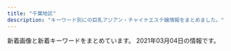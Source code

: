 ```yaml
---
title: "千葉地区"
description: "キーワード別にの巨乳アジアン・チャイナエステ嬢情報をまとめました。"
---
```


新着画像と新着キーワードをまとめています。
2021年03月04日の情報です。

<DmmAffiliateIns />
<KeywordTable
  shops={
    [
    {
        "name": "\u840c\u611b -\u3082\u3048\u3042\u3044-",
        "img_links": [
            "http://moeai.est888.com/css/nav/nav-003.png",
            "http://moeai.est888.com/css/osusume-07.jpg",
            "http://moeai.est888.com/css/nav/nav-001.png",
            "http://moeai.est888.com/css/staff/staff04-a.jpg",
            "http://moeai.est888.com/css/staff/staff06.jpg",
            "http://moeai.est888.com/css/staff/staff005.jpg",
            "http://moeai.est888.com/css/staff/staff04.jpg",
            "http://moeai.est888.com/css/staff/staff02.jpg",
            "http://moeai.est888.com/css/tel01.png",
            "http://moeai.est888.com/css/staff/staff07.jpg",
            "http://moeai.est888.com/css/staff/staff003.jpg",
            "http://moeai.est888.com/css/staff/staff005-a.jpg",
            "http://moeai.est888.com/css/staff/staff003-a.jpg",
            "http://moeai.est888.com/css/staff/staff01-a.jpg",
            "http://moeai.est888.com/css/staff/staff06-a.jpg",
            "http://moeai.est888.com/css/top-right01.jpg",
            "http://moeai.est888.com/css/staff/staff08.jpg",
            "http://moeai.est888.com/css/staff/staff02-a.jpg",
            "http://moeai.est888.com/css/staff/staff09-a.jpg",
            "http://moeai.est888.com/css/staff/staff08-a.jpg",
            "http://moeai.est888.com/css/nav/nav-004.png",
            "http://moeai.est888.com/css/staff/staff09.jpg",
            "http://moeai.est888.com/css/nav/nav-005.png",
            "http://moeai.est888.com/css/staff/staff07-a.jpg",
            "http://moeai.est888.com/css/staff/staff01.jpg",
            "http://moeai.est888.com/css/nav/nav-002.png",
            "http://moeai.est888.com/css/nav/nav-006.png"
        ],
        "station": "\u5343\u8449\u4e2d\u592e\u99c5\u6771\u53e3",
        "url": "http://moeai.est888.com/",
        "keywords": {
            "D": 3,
            "90": 4,
            "89": 3,
            "92": 2,
            "E": 6
        }
    },
    {
        "station": "JR\u6d25\u7530\u6cbc\u99c5\u5317\u53e3",
        "img_links": [
            "http://www.mosimosi.esturl.com/img/nav-004.png",
            "http://www.mosimosi.esturl.com/img/nav-001.png",
            "http://www.mosimosi.esturl.com/img/stt.jpg",
            "http://www.mosimosi.esturl.com/img/nav-006.png",
            "http://www.mosimosi.esturl.com/img/tel.png",
            "http://www.mosimosi.esturl.com/img/nav-003.png",
            "http://www.mosimosi.esturl.com/files/018.jpg",
            "http://www.mosimosi.esturl.com/files/016.jpg",
            "http://www.mosimosi.esturl.com/files/015.jpg",
            "http://www.mosimosi.esturl.com/files/011.jpg",
            "http://www.mosimosi.esturl.com/img/stb.jpg",
            "http://www.mosimosi.esturl.com/files/017.jpg",
            "http://www.mosimosi.esturl.com/img/top01.png",
            "http://www.mosimosi.esturl.com/files/014.jpg",
            "http://www.mosimosi.esturl.com/img/nav-005.png",
            "http://www.mosimosi.esturl.com/img/nav-002.png"
        ],
        "url": "http://www.mosimosi.esturl.com/",
        "name": "\u3082\u3057\u3082\u3057Baby",
        "keywords": {
            "E": 1,
            "D": 5,
            "90": 1,
            "87": 5
        }
    },
    {
        "keywords": {
            "93": 2,
            "85": 1,
            "E": 1,
            "86": 1,
            "C": 1,
            "D": 5,
            "87": 4
        },
        "station": "JR\u7a32\u6bdb\u99c5\u6771\u53e3",
        "url": "http://www.aya-esthe.xyz/",
        "img_links": [
            "http://www.aya-esthe.xyz/files/050.jpg",
            "http://www.aya-esthe.xyz/files/046-03.jpg",
            "http://www.aya-esthe.xyz/files/006-02.jpg",
            "http://www.aya-esthe.xyz/images/mobile.jpg",
            "http://www.aya-esthe.xyz/images/link_t.jpg",
            "http://www.aya-esthe.xyz/files/051.jpg",
            "http://www.aya-esthe.xyz/files/045-02.jpg",
            "http://www.aya-esthe.xyz/files/052.jpg",
            "http://www.aya-esthe.xyz/files/050-03.jpg",
            "http://www.aya-esthe.xyz/files/003-02.jpg",
            "http://www.aya-esthe.xyz/files/006.jpg",
            "http://www.aya-esthe.xyz/files/051-02.jpg",
            "http://www.aya-esthe.xyz/images/interior_t.jpg",
            "http://www.aya-esthe.xyz/images/news.jpg",
            "http://www.aya-esthe.xyz/files/046.jpg",
            "http://www.aya-esthe.xyz/files/003-03.jpg",
            "http://www.aya-esthe.xyz/files/052-02.jpg",
            "http://www.aya-esthe.xyz/images/staff_t.jpg",
            "http://www.aya-esthe.xyz/files/045.jpg",
            "http://www.aya-esthe.xyz/files/045-03.jpg",
            "http://www.aya-esthe.xyz/files/051-03.jpg",
            "http://www.aya-esthe.xyz/images/tel.jpg",
            "http://www.aya-esthe.xyz/files/006-03.jpg",
            "http://www.aya-esthe.xyz/files/046-02.jpg",
            "http://www.aya-esthe.xyz/files/003.jpg",
            "http://www.aya-esthe.xyz/files/005.jpg",
            "http://www.aya-esthe.xyz/files/050-02.jpg",
            "http://www.aya-esthe.xyz/images/sys1.jpg",
            "http://www.aya-esthe.xyz/images/int2.jpg",
            "http://www.aya-esthe.xyz/files/005-02.jpg",
            "http://www.aya-esthe.xyz/images/head.jpg",
            "http://www.aya-esthe.xyz/files/005-03.jpg",
            "http://www.aya-esthe.xyz/files/052-03.jpg"
        ],
        "name": "\u5f69 \u3042\u3084"
    },
    {
        "url": "http://www.lover-esthe.xyz/",
        "name": "Lover\uff5e\u30e9\u30f4\u30a1\u30fc\uff5e",
        "img_links": [
            "http://www.lover-esthe.xyz/files/021.jpg",
            "http://www.lover-esthe.xyz/files/025-02.jpg",
            "http://www.lover-esthe.xyz/files/027.jpg",
            "http://www.lover-esthe.xyz/files/017.jpg",
            "http://www.lover-esthe.xyz/files/014.jpg",
            "http://www.lover-esthe.xyz/files/031.jpg",
            "http://www.lover-esthe.xyz/files/033.jpg",
            "http://www.lover-esthe.xyz/files/032.jpg",
            "http://www.lover-esthe.xyz/files/016-02.jpg",
            "http://www.lover-esthe.xyz/files/032-02.jpg",
            "http://www.lover-esthe.xyz/files/020-02.jpg",
            "http://www.lover-esthe.xyz/files/028-02.jpg",
            "http://www.lover-esthe.xyz/files/018-02.jpg",
            "http://www.lover-esthe.xyz/files/022-02.jpg",
            "http://www.lover-esthe.xyz/images/news.jpg",
            "http://www.lover-esthe.xyz/files/031-02.jpg",
            "http://www.lover-esthe.xyz/files/033-02.jpg",
            "http://www.lover-esthe.xyz/files/015-02.jpg",
            "http://www.lover-esthe.xyz/files/023-02.jpg",
            "http://www.lover-esthe.xyz/files/021-02.jpg",
            "http://www.lover-esthe.xyz/files/026-02.jpg",
            "http://www.lover-esthe.xyz/files/016.jpg",
            "http://www.lover-esthe.xyz/files/026.jpg",
            "http://www.lover-esthe.xyz/files/027-02.jpg",
            "http://www.lover-esthe.xyz/files/028.jpg",
            "http://www.lover-esthe.xyz/files/015.jpg",
            "http://www.lover-esthe.xyz/files/012-02.jpg",
            "http://www.lover-esthe.xyz/files/034-02.jpg",
            "http://www.lover-esthe.xyz/images/staff_s.png",
            "http://www.lover-esthe.xyz/files/022.jpg",
            "http://www.lover-esthe.xyz/files/023.jpg",
            "http://www.lover-esthe.xyz/files/019-02.jpg",
            "http://www.lover-esthe.xyz/files/012.jpg",
            "http://www.lover-esthe.xyz/files/018.jpg",
            "http://www.lover-esthe.xyz/files/029-02.jpg",
            "http://www.lover-esthe.xyz/files/024.jpg",
            "http://www.lover-esthe.xyz/files/029.jpg",
            "http://www.lover-esthe.xyz/files/019.jpg",
            "http://www.lover-esthe.xyz/files/025.jpg",
            "http://www.lover-esthe.xyz/files/017-02.jpg",
            "http://www.lover-esthe.xyz/files/024-02.jpg",
            "http://www.lover-esthe.xyz/images/top.png",
            "http://www.lover-esthe.xyz/files/030-02.jpg",
            "http://www.lover-esthe.xyz/files/034.jpg",
            "http://www.lover-esthe.xyz/files/030.jpg",
            "http://www.lover-esthe.xyz/files/020.jpg",
            "http://www.lover-esthe.xyz/images/link_s.png",
            "http://www.lover-esthe.xyz/files/014-02.jpg"
        ],
        "keywords": {
            "86": 16,
            "84": 2,
            "E": 2,
            "83": 6,
            "D": 32,
            "88": 2,
            "87": 18,
            "C": 10
        },
        "station": "JR\u5343\u8449\u99c5\u5317\u53e3"
    },
    {
        "name": "\u30cf\u30ca\u30df\u30ba\u30ad",
        "img_links": [
            "http://tyuiopew.xyz/uploads/201113/1-201113140121425.jpg",
            "http://tyuiopew.xyz/uploads/201126/1-2011261434211X.jpg",
            "http://tyuiopew.xyz/static/picture/bar-girls.png",
            "http://tyuiopew.xyz/static/picture/bar-inte.png",
            "http://tyuiopew.xyz/static/picture/bar-news.png",
            "http://tyuiopew.xyz/uploads/210106/1-210106132U6206.jpg",
            "http://tyuiopew.xyz/static/picture/girls-bar.png",
            "http://tyuiopew.xyz/static/picture/bar-infomation.png",
            "http://tyuiopew.xyz/static/picture/info1.jpg",
            "http://tyuiopew.xyz/static/picture/info_text.jpg",
            "http://tyuiopew.xyz/uploads/201015/1-201015092312434.jpg",
            "http://tyuiopew.xyz/uploads/201015/1-20101509223C14.jpg",
            "http://tyuiopew.xyz/uploads/201015/1-201015092252D0.jpg",
            "http://tyuiopew.xyz/static/picture/info2.jpg"
        ],
        "keywords": {
            "C": 3,
            "85": 5,
            "D": 3,
            "87": 1
        },
        "url": "http://tyuiopew.xyz/",
        "station": "JR\u6d25\u7530\u6cbc\u99c5\u5317\u53e3"
    },
    {
        "station": "JR\u7a32\u6bdb\u99c5\u897f\u53e3",
        "img_links": [
            "http://suijyonohana.oks.bz/photos/sites/74/2020/02/2020020702453147.jpg",
            "http://suijyonohana.oks.bz/photos/sites/74/2020/11/2020110804255484.jpg",
            "http://suijyonohana.oks.bz/photos/sites/74/2019/10/201910060344032.jpg",
            "http://suijyonohana.oks.bz/images/room3.jpg",
            "http://suijyonohana.oks.bz/photos/sites/74/2020/12/2020120108505493.jpg",
            "http://suijyonohana.oks.bz/photos/sites/74/2019/11/2019112903322854.jpg",
            "http://suijyonohana.oks.bz/photos/sites/74/2019/11/2019112009095899.jpg",
            "http://suijyonohana.oks.bz/photos/sites/74/2019/12/201912100316363.jpg",
            "http://suijyonohana.oks.bz/photos/sites/74/2019/08/2019080504172342.jpg",
            "http://suijyonohana.oks.bz/photos/sites/74/2019/04/2019040607544577.jpg",
            "http://suijyonohana.oks.bz/images/room2.jpg",
            "http://suijyonohana.oks.bz/images/top2.jpg",
            "http://suijyonohana.oks.bz/photos/sites/74/2019/11/2019111408343456.jpg",
            "http://suijyonohana.oks.bz/photos/sites/74/2019/04/2019040607544466.jpg",
            "http://suijyonohana.oks.bz/photos/sites/74/2019/04/2019040607544553.jpg",
            "http://suijyonohana.oks.bz/photos/sites/74/2020/04/202004230549442.jpg",
            "http://suijyonohana.oks.bz/images/s_staff.png",
            "http://suijyonohana.oks.bz/photos/sites/74/2019/12/2019120503232468.jpg",
            "http://suijyonohana.oks.bz/images/mobile.png",
            "http://suijyonohana.oks.bz/photos/sites/74/2019/12/2019121708275675.jpg",
            "http://suijyonohana.oks.bz/photos/sites/74/2019/11/2019111409121610.jpg",
            "http://suijyonohana.oks.bz/photos/sites/74/2019/11/2019112903321914.jpg",
            "http://suijyonohana.oks.bz/photos/sites/74/2019/12/2019120503231885.jpg",
            "http://suijyonohana.oks.bz/photos/sites/74/2019/08/2019082909370533.jpg",
            "http://suijyonohana.oks.bz/photos/sites/74/2019/07/2019071908205295.jpg",
            "http://suijyonohana.oks.bz/photos/sites/74/2019/04/2019040607404665.jpg",
            "http://suijyonohana.oks.bz/photos/sites/74/2020/01/2020012909451396.jpg",
            "http://suijyonohana.oks.bz/photos/sites/74/2019/11/2019111305502437.jpg",
            "http://suijyonohana.oks.bz/images/s_news.png",
            "http://suijyonohana.oks.bz/photos/sites/74/2019/05/201905230829246.jpg",
            "http://suijyonohana.oks.bz/images/end1.jpg",
            "http://suijyonohana.oks.bz/photos/sites/74/2020/02/2020021802145314.jpg",
            "http://suijyonohana.oks.bz/images/room1.jpg",
            "http://suijyonohana.oks.bz/images/top1.jpg",
            "http://suijyonohana.oks.bz/photos/sites/74/2019/11/2019111409122064.jpg",
            "http://suijyonohana.oks.bz/photos/sites/74/2019/10/2019101806091624.jpg",
            "http://suijyonohana.oks.bz/photos/sites/74/2019/11/2019112303312820.jpg",
            "http://suijyonohana.oks.bz/photos/sites/74/2019/12/2019121003163725.jpg",
            "http://suijyonohana.oks.bz/photos/sites/74/2019/10/2019102803554653.jpg",
            "http://suijyonohana.oks.bz/photos/sites/74/2019/11/2019112303312062.jpg",
            "http://suijyonohana.oks.bz/photos/sites/74/2019/11/2019110107361049.jpg",
            "http://suijyonohana.oks.bz/photos/sites/74/2019/10/2019102108484557.jpg",
            "http://suijyonohana.oks.bz/photos/sites/74/2020/09/2020092307293684.jpg",
            "http://suijyonohana.oks.bz/photos/sites/74/2019/10/2019102807073442.jpg",
            "http://suijyonohana.oks.bz/photos/sites/74/2020/09/202009130421418.jpg",
            "http://suijyonohana.oks.bz/photos/sites/74/2019/10/2019102801382677.jpg",
            "http://suijyonohana.oks.bz/images/top.jpg",
            "http://suijyonohana.oks.bz/photos/sites/74/2020/01/2020010304114481.jpg",
            "http://suijyonohana.oks.bz/photos/sites/74/2020/09/2020091304214310.jpg",
            "http://suijyonohana.oks.bz/photos/sites/74/2019/11/2019110805565047.jpg",
            "http://suijyonohana.oks.bz/photos/sites/74/2019/12/2019122302574122.jpg",
            "http://suijyonohana.oks.bz/photos/sites/74/2019/11/2019110304043160.jpg",
            "http://suijyonohana.oks.bz/photos/sites/74/2019/12/2019122302573417.jpg",
            "http://suijyonohana.oks.bz/photos/sites/74/2020/01/2020010806110196.jpg",
            "http://suijyonohana.oks.bz/photos/sites/74/2019/05/2019052508384096.jpg",
            "http://suijyonohana.oks.bz/photos/sites/74/2019/04/2019040808230099.jpg",
            "http://suijyonohana.oks.bz/images/room4.jpg",
            "http://suijyonohana.oks.bz/photos/sites/74/2019/04/2019040607544418.jpg",
            "http://suijyonohana.oks.bz/photos/sites/74/2020/02/2020021802145941.jpg",
            "http://suijyonohana.oks.bz/photos/sites/74/2019/11/2019111305503023.jpg",
            "http://suijyonohana.oks.bz/photos/sites/74/2019/10/2019102801383123.jpg",
            "http://suijyonohana.oks.bz/photos/sites/74/2020/01/2020010806110063.jpg",
            "http://suijyonohana.oks.bz/photos/sites/74/2019/11/2019110805570462.jpg",
            "http://suijyonohana.oks.bz/photos/sites/74/2019/07/2019071408493715.jpg",
            "http://suijyonohana.oks.bz/photos/sites/74/2019/12/2019121208173881.jpg",
            "http://suijyonohana.oks.bz/photos/sites/74/2019/09/2019091305051898.jpg",
            "http://suijyonohana.oks.bz/photos/sites/74/2019/05/2019051908111982.jpg",
            "http://suijyonohana.oks.bz/photos/sites/74/2019/10/2019102803554338.jpg",
            "http://suijyonohana.oks.bz/photos/sites/74/2019/12/2019121003173867.jpg",
            "http://suijyonohana.oks.bz/photos/sites/74/2019/05/2019052508374052.jpg",
            "http://suijyonohana.oks.bz/images/face.png",
            "http://suijyonohana.oks.bz/photos/sites/74/2019/10/2019100603440218.jpg"
        ],
        "name": "\u7a32\u6bdb \u7a76\u6975\u30e9\u30a6\u30a1\u30fc\u30ba",
        "url": "http://suijyonohana.oks.bz/",
        "keywords": {
            "F": 2,
            "87": 9,
            "86": 10,
            "D": 16,
            "88": 3,
            "C": 11,
            "E": 7,
            "85": 6,
            "89": 1,
            "83": 7
        }
    },
    {
        "station": "JR\u8607\u6211\u99c5\u6771\u53e3",
        "url": "http://soga.jpest.net/",
        "img_links": [
            "http://soga.jpest.net/uploads//sites/35/2020/12/con03-1.jpg",
            "http://soga.jpest.net/uploads//sites/35/2020/12/r2.jpg",
            "http://soga.jpest.net/uploads//sites/35/2021/01/g4-3.jpg",
            "http://soga.jpest.net/uploads//sites/35/2020/12/g1.jpg",
            "http://soga.jpest.net/uploads//sites/35/2020/12/g2.jpg",
            "http://soga.jpest.net/uploads//sites/35/2020/12/req_03-1.jpg",
            "http://soga.jpest.net/uploads//sites/35/2020/12/r3.jpg",
            "http://soga.jpest.net/uploads//sites/35/2020/12/g3.jpg",
            "http://soga.jpest.net/uploads//sites/35/2020/12/r4.jpg",
            "http://soga.jpest.net/uploads//sites/35/2020/12/r1.jpg",
            "http://soga.jpest.net/uploads//sites/35/2020/12/staff.jpg",
            "http://soga.jpest.net/uploads//sites/35/2021/01/g4-3-225x300.jpg",
            "http://soga.jpest.net/uploads//sites/35/2020/12/con02-1.jpg",
            "http://soga.jpest.net/uploads//sites/35/2020/12/con01-1.jpg"
        ],
        "name": "\u79cb\u685c\u30fb\u30b3\u30b9\u30e2\u30b9",
        "keywords": {}
    },
    {
        "name": "\u30eb\u30d3\u30fc",
        "img_links": [
            "http://estela-spa.ests.jp/photos/sites/46/2020/08/2020082012203975.jpg",
            "http://estela-spa.ests.jp/photos/sites/46/2021/02/2021022517010738.jpg",
            "http://estela-spa.ests.jp/images/staff01.jpg",
            "http://estela-spa.ests.jp/photos/sites/46/2020/08/2020082012203844.jpg",
            "http://estela-spa.ests.jp/images/link1.jpg",
            "http://estela-spa.ests.jp/photos/sites/46/2020/08/2020082012203273.jpg",
            "http://estela-spa.ests.jp/photos/sites/46/2021/02/2021021816212292.jpg",
            "http://estela-spa.ests.jp/images/top1.jpg",
            "http://estela-spa.ests.jp/photos/sites/46/2020/08/2020082012204188.jpg",
            "http://estela-spa.ests.jp/photos/sites/46/2020/12/2020120217175269.jpg",
            "http://estela-spa.ests.jp/photos/sites/46/2020/10/2020101314265164.jpg",
            "http://estela-spa.ests.jp/images/girl-z2.jpg",
            "http://estela-spa.ests.jp/images/s_news.jpg",
            "http://estela-spa.ests.jp/images/girl-z1.jpg",
            "http://estela-spa.ests.jp/photos/sites/46/2021/02/2021021111100774.jpg",
            "http://estela-spa.ests.jp/photos/sites/46/2020/09/2020090417384533.jpg",
            "http://estela-spa.ests.jp/photos/sites/46/2021/03/2021030116490385.jpg",
            "http://estela-spa.ests.jp/images/mobile.png",
            "http://estela-spa.ests.jp/images/top.jpg",
            "http://estela-spa.ests.jp/images/newface1.jpg"
        ],
        "url": "http://estela-spa.ests.jp/",
        "station": "\u5343\u8449\u4e2d\u592e\u99c5\u897f\u53e3",
        "keywords": {
            "87": 2,
            "C": 27,
            "E": 1,
            "85": 1,
            "86": 6,
            "D": 10,
            "82": 1,
            "83": 1
        }
    },
    {
        "station": "\u9577\u6d66\u99c5\u5357\u53e3",
        "url": "http://sakura.refle.shop/",
        "name": "\u685c",
        "img_links": [
            "http://sakura.refle.shop/wp-content/uploads/2021/02/u30667598442406118055fm26gp0.jpg",
            "http://sakura.refle.shop/wp-content/uploads/2021/02/0ea1abb694e5c2ac70d0c9d9ba0fc0d-576x1024.jpg",
            "http://sakura.refle.shop/wp-content/uploads/2021/02/fc01b0ad57f84753c67f9cbd1c39504-576x1024.jpg",
            "http://sakura.refle.shop/wp-content/uploads/2021/02/011e151d3ba49801a74fe2b21ee48dc-576x1024.jpg",
            "http://sakura.refle.shop/wp-content/uploads/2021/02/5f3cb976bbb21a5669ff6bd1665841c-576x1024.jpg",
            "http://sakura.refle.shop/wp-content/uploads/2021/02/28259450e36792ab9dc1c91eedf249b-576x1024.jpg",
            "http://sakura.refle.shop/wp-content/uploads/2021/02/u12114886473059552891fm26gp0-400x500.jpg",
            "http://sakura.refle.shop/wp-content/uploads/2021/02/srchttp___b-ssl.duitang.com_uploads_item_201707_09_20170709133530_RZM8K.jpeg",
            "http://sakura.refle.shop/wp-content/uploads/2021/02/fc01b0ad57f84753c67f9cbd1c39504-400x500.jpg",
            "http://www.aqut.sakura.ne.jp/sakura/wp-content/uploads/2021/02/980x450.jpg",
            "http://sakura.refle.shop/wp-content/uploads/2021/03/980x550.jpg",
            "http://sakura.refle.shop/wp-content/uploads/2021/02/u12114886473059552891fm26gp0.jpg",
            "http://sakura.refle.shop/wp-content/uploads/2021/02/8b0ef78fc6219c9d52b8cd277fcf96f-576x1024.jpg",
            "http://sakura.refle.shop/wp-content/uploads/2021/02/8bfc95f3196ddfdafdcbf1188a8042e-576x1024.jpg",
            "http://www.aqut.sakura.ne.jp/sakura/wp-content/uploads/2021/02/640x905.jpg"
        ],
        "keywords": {}
    },
    {
        "name": "BLUE\u30cf\u30ef\u30a4",
        "img_links": [
            "http://www.es-bluehawai.com/files/014-02.jpg",
            "http://www.es-bluehawai.com/images/infoSlide01.jpg",
            "http://www.es-bluehawai.com/files/010.jpg",
            "http://www.es-bluehawai.com/images/coverParts.png",
            "http://www.es-bluehawai.com/files/014.jpg",
            "http://www.es-bluehawai.com/files/008.jpg",
            "http://www.es-bluehawai.com/files/010-02.jpg",
            "http://www.es-bluehawai.com/images/concept.jpg",
            "http://www.es-bluehawai.com/files/008-02.jpg",
            "http://www.es-bluehawai.com/images/goback.jpg",
            "http://www.es-bluehawai.com/files/009-02.jpg",
            "http://www.es-bluehawai.com/files/011-02.jpg",
            "http://www.es-bluehawai.com/files/012.jpg",
            "http://www.es-bluehawai.com/files/013.jpg",
            "http://www.es-bluehawai.com/files/012-02.jpg",
            "http://www.es-bluehawai.com/files/009.jpg",
            "http://www.es-bluehawai.com/images/attention.png",
            "http://www.es-bluehawai.com/files/013-02.jpg",
            "http://www.es-bluehawai.com/files/011.jpg"
        ],
        "keywords": {
            "86": 4,
            "C": 4,
            "88": 2,
            "D": 10,
            "87": 8
        },
        "url": "http://www.es-bluehawai.com/",
        "station": "JR\u6d25\u7530\u6cbc\u99c5\u5317\u53e3"
    },
    {
        "name": "\u5929\u4f7f\u697d\u5712",
        "keywords": {
            "\u4e73": 2,
            "87": 2,
            "E": 2,
            "88": 1,
            "C": 1,
            "D": 2,
            "86": 2
        },
        "station": "\u5343\u8449\u4e2d\u592e\u99c5",
        "url": "http://sara.xyz.mn/",
        "img_links": [
            "http://sara.xyz.mn/photos/sites/108/2019/10/2019100108375747.jpg",
            "http://sara.xyz.mn/images/s_info.jpg",
            "http://sara.xyz.mn/images/end1.jpg",
            "http://sara.xyz.mn/images/top1.jpg",
            "http://sara.xyz.mn/images/top.jpg",
            "http://sara.xyz.mn/images/nbj3.jpg",
            "http://sara.xyz.mn/images/s_pick.jpg",
            "http://sara.xyz.mn/photos/sites/108/2019/10/2019100108375817.jpg",
            "http://sara.xyz.mn/images/s_news.jpg",
            "http://sara.xyz.mn/images/s_face.jpg",
            "http://sara.xyz.mn/images/1.jpg",
            "http://sara.xyz.mn/photos/sites/108/2019/10/2019100108375699.jpg",
            "http://sara.xyz.mn/images/mobile.jpg",
            "http://sara.xyz.mn/images/s_staff.jpg",
            "http://sara.xyz.mn/photos/sites/108/2019/10/201910010837567.jpg",
            "http://sara.xyz.mn/photos/sites/108/2019/11/201911100438444.jpg",
            "http://sara.xyz.mn/images/staffs.png"
        ]
    },
    {
        "img_links": [
            "http://chiba-sapphire.net/images/bar-staff.png",
            "http://chiba-sapphire.net/images/kazari.png",
            "http://chiba-sapphire.net/images/index-enter.png",
            "http://chiba-sapphire.net/staff/s-eri.jpg",
            "http://chiba-sapphire.net/images/b-qr.png",
            "http://chiba-sapphire.net/images/side-twitter.png",
            "http://chiba-sapphire.net/images/b-taisaku.png",
            "http://chiba-sapphire.net/images/c-staff.png",
            "http://chiba-sapphire.net/images/copyright.png",
            "http://chiba-sapphire.net/staff/s-risa.jpg",
            "http://chiba-sapphire.net/staff/s-ringo.jpg",
            "http://chiba-sapphire.net/images/bar-interior.png",
            "http://chiba-sapphire.net/images/side-info.png",
            "http://chiba-sapphire.net/images/cam.png",
            "http://chiba-sapphire.net/staff/s-miyu.jpg",
            "http://chiba-sapphire.net/staff/s-aya.jpg",
            "http://chiba-sapphire.net/images/c-top.png",
            "http://chiba-sapphire.net/images/c-interior.png",
            "http://chiba-sapphire.net/images/b-hotstone2.png",
            "http://chiba-sapphire.net/staff/s-moe.jpg"
        ],
        "url": "http://chiba-sapphire.net/",
        "station": "\u5343\u8449\u4e2d\u592e\u99c5\u897f\u53e3",
        "name": "\u30b5\u30d5\u30a1\u30a4\u30a2",
        "keywords": {}
    },
    {
        "url": "http://www.sakura-relax.xyz/",
        "name": "\u685c",
        "img_links": [
            "http://www.sakura-relax.xyz/images/rsubt6.png",
            "http://www.sakura-relax.xyz/images/b-online.png",
            "http://www.sakura-relax.xyz/photo_news/upimg/540985f71445468556_0.jpg",
            "http://www.sakura-relax.xyz/files/032.jpg",
            "http://www.sakura-relax.xyz/images/m2.jpg",
            "http://www.sakura-relax.xyz/files/032-02.jpg",
            "http://www.sakura-relax.xyz/files/030-02.jpg",
            "http://www.sakura-relax.xyz/files/033-02.jpg",
            "http://www.sakura-relax.xyz/images/m4.jpg",
            "http://www.sakura-relax.xyz/images/b-tel.png",
            "http://www.sakura-relax.xyz/images/m1.jpg",
            "http://www.sakura-relax.xyz/images/rsubt5.png",
            "http://www.sakura-relax.xyz/files/011-02.jpg",
            "http://www.sakura-relax.xyz/photo_news/upimg/215885f1a37aac2e3e_0.jpg",
            "http://www.sakura-relax.xyz/photo_news/upimg/722845f04113e12e26_0.jpg",
            "http://www.sakura-relax.xyz/photo_news/upimg/779835eabd0b716dfc_0.jpg",
            "http://www.sakura-relax.xyz/images/tel2.png",
            "http://www.sakura-relax.xyz/images/m6.jpg",
            "http://www.sakura-relax.xyz/images/rsubt2.png",
            "http://www.sakura-relax.xyz/images/rsubt7.png",
            "http://www.sakura-relax.xyz/images/slider-img001.jpg",
            "http://www.sakura-relax.xyz/images/slider-img002.jpg",
            "http://www.sakura-relax.xyz/photo_news/upimg/96987600678235ec58_0.jpg",
            "http://www.sakura-relax.xyz/files/030.jpg",
            "http://www.sakura-relax.xyz/files/011.jpg",
            "http://www.sakura-relax.xyz/photo_news/upimg/827105ecc9fb6cdf66_0.jpg",
            "http://www.sakura-relax.xyz/files/031.jpg",
            "http://www.sakura-relax.xyz/images/rsubt3.png",
            "http://www.sakura-relax.xyz/files/031-02.jpg",
            "http://www.sakura-relax.xyz/photo_news/upimg/826735f59e51ce9198_0.jpg",
            "http://www.sakura-relax.xyz/images/m3.jpg",
            "http://www.sakura-relax.xyz/images/rsubt4.png",
            "http://www.sakura-relax.xyz/files/033.jpg",
            "http://www.sakura-relax.xyz/photo_news/upimg/190185eb4f804163a1_0.jpg",
            "http://www.sakura-relax.xyz/images/rsubt1.png"
        ],
        "keywords": {
            "D": 16,
            "90": 8,
            "\u4e73": 12,
            "\u30bb\u30af\u30b7\u30fc": 6,
            "\u5de8\u4e73": 12,
            "E": 24,
            "89": 16,
            "87": 16
        },
        "station": "JR\u56db\u8857\u9053\u99c5\u5317\u53e3"
    },
    {
        "url": "https://y-bijin.aoaoeo.com/",
        "keywords": {},
        "img_links": [],
        "station": "\u516b\u5343\u4ee3\u53f0\u99c5\u897f\u53e3",
        "name": "\u865c\u7f8e\u4eba\uff5e\u3068\u308a\u3053\u3073\u3058\u3093\uff5e"
    },
    {
        "station": "\u52dd\u7530\u53f0\u99c5\u5357\u53e3",
        "keywords": {
            "86": 1,
            "83": 1,
            "D": 2,
            "C": 13,
            "84": 1
        },
        "url": "http://hosigo.jpn.cm/",
        "name": "\u30b7\u30fc\u30af\u30ec\u30c3\u30c8",
        "img_links": [
            "http://hosigo.jpn.cm/i/images/newface1.jpg",
            "http://hosigo.jpn.cm/images/s_news.jpg",
            "http://hosigo.jpn.cm/images/s_staff.jpg",
            "http://hosigo.jpn.cm/images/nei_bj2.jpg",
            "http://hosigo.jpn.cm/images/girl-z1.jpg",
            "http://hosigo.a1.ests.co/upload/sites/49/2017/10/2017101005314692.jpg",
            "http://hosigo.a1.ests.co/upload/sites/49/2017/10/2017101005314746-240x360.jpg",
            "http://hosigo.jpn.cm/images/s_link.jpg",
            "http://hosigo.jpn.cm/images/room-3.jpg",
            "http://hosigo.jpn.cm/images/girl-z2.jpg",
            "http://hosigo.jpn.cm/images/room-4.jpg",
            "http://hosigo.jpn.cm/images/nei_bj3.jpg",
            "http://hosigo.a1.ests.co/upload/sites/49/2017/10/2017101005314727-240x360.jpg",
            "http://hosigo.jpn.cm/images/room-0.jpg",
            "http://hosigo.jpn.cm/images/room-1.jpg",
            "http://hosigo.jpn.cm/images/mobile.jpg",
            "http://hosigo.jpn.cm/images/top.jpg",
            "http://hosigo.jpn.cm/images/time.png",
            "http://hosigo.a1.ests.co/upload/sites/49/2017/10/2017101005314692-240x360.jpg",
            "http://hosigo.jpn.cm/images/movie.jpg",
            "http://hosigo.jpn.cm/images/s_staff1.jpg",
            "http://hosigo.a1.ests.co/upload/sites/49/2017/10/2017101005314727.jpg",
            "http://hosigo.a1.ests.co/upload/sites/49/2017/10/2017101005314746.jpg",
            "http://hosigo.jpn.cm/images/s_chedule.jpg"
        ]
    },
    {
        "station": "\u516c\u6d25\u306e\u675c\u99c5",
        "keywords": {},
        "img_links": [
            "http://www.madonna.work/images/int1.jpg",
            "http://www.madonna.work/images/2.jpg",
            "http://www.madonna.work/images/interior_t.jpg",
            "http://www.madonna.work/images/rec2.jpg",
            "http://www.madonna.work/img/aya1.jpg",
            "http://www.madonna.work/images/ac1.jpg",
            "http://www.madonna.work/images/ta.jpg",
            "http://www.madonna.work/images/staff_t.jpg",
            "http://www.madonna.work/img/sora1.jpg",
            "http://www.madonna.work/images/ac2.jpg",
            "http://www.madonna.work/images/3.jpg",
            "http://www.madonna.work/images/rec1.jpg",
            "http://www.madonna.work/images/int2.jpg",
            "http://www.madonna.work/images/tel.jpg",
            "http://www.madonna.work/images/mobile.jpg",
            "http://www.madonna.work/images/news.jpg",
            "http://www.madonna.work/images/head.jpg"
        ],
        "url": "http://www.madonna.work/",
        "name": "\u697d\u7652 \uff5e\u3089\u304f\u305b\u3093\uff5e"
    },
    {
        "img_links": [
            "http://www.lovegame.iesjp.com/files/002.jpg",
            "http://www.lovegame.iesjp.com/files/042.jpg",
            "http://www.lovegame.iesjp.com/images/slider/1.jpg",
            "http://www.lovegame.iesjp.com/files/040-02.jpg",
            "http://www.lovegame.iesjp.com/files/044-02.jpg",
            "http://www.lovegame.iesjp.com/img/ttl_news.png",
            "http://www.lovegame.iesjp.com/images/slider/2.jpg",
            "http://www.lovegame.iesjp.com/files/029.jpg",
            "http://www.lovegame.iesjp.com/img/pickup.jpg",
            "http://www.lovegame.iesjp.com/files/002-02.jpg",
            "http://www.lovegame.iesjp.com/files/008.jpg",
            "http://www.lovegame.iesjp.com/files/026.jpg",
            "http://www.lovegame.iesjp.com/files/040.jpg",
            "http://www.lovegame.iesjp.com/img/goback.jpg",
            "http://www.lovegame.iesjp.com/img/ttl_info.png",
            "http://www.lovegame.iesjp.com/img/btn_side_mobile.jpg",
            "http://www.lovegame.iesjp.com/files/026-02.jpg",
            "http://www.lovegame.iesjp.com/files/011-02.jpg",
            "http://www.lovegame.iesjp.com/files/041.jpg",
            "http://www.lovegame.iesjp.com/files/029-02.jpg",
            "http://www.lovegame.iesjp.com/files/010-02.jpg",
            "http://www.lovegame.iesjp.com/files/041-02.jpg",
            "http://www.lovegame.iesjp.com/files/036.jpg",
            "http://www.lovegame.iesjp.com/files/036-02.jpg",
            "http://www.lovegame.iesjp.com/images/slider/3.jpg",
            "http://www.lovegame.iesjp.com/files/042-02.jpg",
            "http://www.lovegame.iesjp.com/files/044.jpg",
            "http://www.lovegame.iesjp.com/img/btn_blog.png",
            "http://www.lovegame.iesjp.com/files/011.jpg",
            "http://www.lovegame.iesjp.com/files/010.jpg",
            "http://www.lovegame.iesjp.com/img/tel.png",
            "http://www.lovegame.iesjp.com/files/008-02.jpg"
        ],
        "name": "\u30e9\u30d6\u30b2\u30fc\u30e0",
        "station": "JR\u7a32\u6bdb\u99c5\u6771\u53e3",
        "url": "http://www.lovegame.iesjp.com/",
        "keywords": {
            "86": 6,
            "C": 20,
            "87": 12,
            "E": 2,
            "88": 2,
            "D": 18,
            "84": 2
        }
    },
    {
        "name": "\u30aa\u30ea\u30a8\u30f3\u30bf\u30eb\u30c9\u30ea\u30fc\u30e0",
        "station": "JR\u8607\u6211\u99c5\u897f\u53e3",
        "keywords": {
            "C": 13,
            "E": 1,
            "88": 1,
            "F": 1,
            "85": 2,
            "D": 3,
            "86": 2
        },
        "url": "https://dream.jpn.mn/",
        "img_links": [
            "https://dream.jpn.mn/images/mobile.jpg",
            "https://dream.jpn.mn/photos/sites/69/2021/02/202102250653273.jpg",
            "https://dream.jpn.mn/images/info1.jpg",
            "https://dream.jpn.mn/images/bj3.jpg",
            "https://dream.jpn.mn/images/s_service.jpg",
            "https://dream.jpn.mn/images/info2.jpg",
            "https://dream.jpn.mn/photos/sites/69/2021/02/2021020705595732.jpg",
            "https://dream.jpn.mn/images/room2.jpg",
            "https://dream.jpn.mn/images/ac.jpg",
            "https://dream.jpn.mn/images/s_pick.jpg",
            "https://dream.jpn.mn/images/s_infomation.jpg",
            "https://dream.jpn.mn/photos/sites/69/2021/02/202102070559573.jpg",
            "https://dream.jpn.mn/images/s_link.png",
            "https://dream.jpn.mn/images/top.png",
            "https://dream.jpn.mn/images/info3.jpg",
            "https://dream.jpn.mn/images/room1.jpg",
            "https://dream.jpn.mn/photos/sites/69/2021/02/2021020705595889.jpg",
            "https://dream.jpn.mn/images/bj1.jpg",
            "https://dream.jpn.mn/images/room3.jpg",
            "https://dream.jpn.mn/images/room4.jpg",
            "https://dream.jpn.mn/photos/sites/69/2021/02/2021020705595612.jpg",
            "https://dream.jpn.mn/images/s_staff.png"
        ]
    },
    {
        "station": "\u6210\u7530\u99c5\u897f\u53e3",
        "name": "For You \u30d5\u30a9\u30fc\u30e6\u30fc",
        "img_links": [
            "http://foryou.este.work/2/uploadimg/1565950572.jpg",
            "http://foryou.este.work/top.jpg",
            "http://foryou.este.work/mens-esthe.png",
            "http://foryou.este.work/2/uploadimg/1565558725.jpg",
            "http://foryou.este.work/kanban.jpg",
            "http://foryou.este.work/2/uploadimg/1574764277.jpg"
        ],
        "url": "http://foryou.este.work/",
        "keywords": {
            "85": 6,
            "C": 12,
            "83": 12,
            "D": 12
        }
    },
    {
        "keywords": {
            "87": 8,
            "C": 4,
            "85": 4,
            "88": 4,
            "D": 20,
            "86": 8
        },
        "name": "\u3089\u304f\u3089\u304f",
        "url": "http://www.rakuraku-inage.info/",
        "station": "JR\u7a32\u6bdb\u99c5\u6771\u53e3",
        "img_links": [
            "http://www.rakuraku-inage.info/files/047.jpg",
            "http://www.rakuraku-inage.info/files/062.jpg",
            "http://www.rakuraku-inage.info/files/021-02.jpg",
            "http://www.rakuraku-inage.info/common/images/photo01.jpg",
            "http://www.rakuraku-inage.info/files/062-03.jpg",
            "http://www.rakuraku-inage.info/files/017.jpg",
            "http://www.rakuraku-inage.info/common/images/photo02.jpg",
            "http://www.rakuraku-inage.info/files/061.jpg",
            "http://www.rakuraku-inage.info/files/047-02.jpg",
            "http://www.rakuraku-inage.info/images/icon_tel.png",
            "http://www.rakuraku-inage.info/common/images/photo03.jpg",
            "http://www.rakuraku-inage.info/files/062-02.jpg",
            "http://www.rakuraku-inage.info/files/061-02.jpg",
            "http://www.rakuraku-inage.info/files/017-02.jpg",
            "http://www.rakuraku-inage.info/files/021.jpg",
            "http://www.rakuraku-inage.info/files/049-03.jpg",
            "http://www.rakuraku-inage.info/images/btn2.png",
            "http://www.rakuraku-inage.info/files/049.jpg",
            "http://www.rakuraku-inage.info/files/061-03.jpg",
            "http://www.rakuraku-inage.info/images/icon_staff.png",
            "http://www.rakuraku-inage.info/files/021-03.jpg",
            "http://www.rakuraku-inage.info/files/049-02.jpg",
            "http://www.rakuraku-inage.info/images/mainImg_sub.jpg",
            "http://www.rakuraku-inage.info/images/icon_top.png",
            "http://www.rakuraku-inage.info/files/017-03.jpg",
            "http://www.rakuraku-inage.info/images/icon_info.png",
            "http://www.rakuraku-inage.info/files/047-03.jpg"
        ]
    },
    {
        "keywords": {
            "F": 1,
            "88": 1
        },
        "img_links": [
            "http://rosabella.red/_src/40198073/s_pick.jpg",
            "http://rosabella.red/_src/40198214/s_pick.jpg",
            "http://rosabella.red/_src/51699434/wechatimg24_20210111165414829.jpg",
            "http://rosabella.red/_src/40198298/wechatimg343.jpg",
            "http://rosabella.red/_src/53868767/wechatimg1084.jpg",
            "http://rosabella.red/_src/50390306/wechatimg1084.jpg",
            "http://rosabella.red/_src/52706170/wechatimg206.jpg",
            "http://rosabella.red/_src/40198159/s_pick.jpg",
            "http://rosabella.red/_src/40198192/s_info.jpg",
            "http://rosabella.red/_src/50390320/wechatimg1084.jpg",
            "http://rosabella.red/_src/40198143/s_staff01.jpg",
            "http://rosabella.red/_src/52706514/wechatimg206.jpg",
            "http://rosabella.red/_src/40198591/wechatimg343.jpg",
            "http://rosabella.red/_src/40198195/wx00020615-171913%402x.png",
            "http://rosabella.red/_src/40198220/s_info.jpg",
            "http://rosabella.red/_src/53575326/261614140524_.pic.jpg",
            "http://rosabella.red/_src/52706193/wechatimg206.jpg",
            "http://rosabella.red/_src/40198014/sign.png",
            "http://rosabella.red/_src/40198223/wx00020615-171913%402x.png",
            "http://rosabella.red/_src/52706194/wechatimg206.jpg",
            "http://rosabella.red/_src/40198019/download-2.jpg",
            "http://rosabella.red/_src/49759165/wechatimg343.jpg",
            "http://rosabella.red/_src/51699440/wechatimg24_20210111165414829.jpg",
            "http://rosabella.red/_src/53575320/261614140524_.pic.jpg",
            "http://rosabella.red/_src/50390319/wechatimg1084.jpg",
            "http://rosabella.red/_src/52706085/wechatimg206.jpg",
            "http://rosabella.red/_src/51699415/wechatimg24_20210111165414829.jpg",
            "http://rosabella.red/_src/51699437/wechatimg24_20210111165414829.jpg",
            "http://rosabella.red/_src/53575334/261614140524_.pic.jpg",
            "http://rosabella.red/_src/40198189/s_face.jpg",
            "http://rosabella.red/_src/53575246/261614140524_.pic.jpg",
            "http://rosabella.red/_src/40198023/download-4.jpg",
            "http://rosabella.red/_src/40198090/s_info.jpg",
            "http://rosabella.red/_src/52706195/wechatimg206.jpg",
            "http://rosabella.red/_src/50390119/wechatimg1006.jpg",
            "http://rosabella.red/_src/44488629/cam-1.jpg",
            "http://rosabella.red/_src/50390122/wechatimg1009.jpg",
            "http://rosabella.red/_src/40198029/s_pick.jpg",
            "http://rosabella.red/_src/40198045/s_face.jpg",
            "http://rosabella.red/_src/40198080/s_face.jpg",
            "http://rosabella.red/_src/40198093/wx00020615-171913%402x.png",
            "http://rosabella.red/_src/53868762/wechatimg1084.jpg",
            "http://rosabella.red/_src/53868760/wechatimg1084.jpg",
            "http://rosabella.red/_src/51699442/wechatimg24_20210111165414829.jpg",
            "http://rosabella.red/_src/51699441/wechatimg24_20210111165414829.jpg",
            "http://rosabella.red/_src/40198025/download-5.jpg",
            "http://rosabella.red/_src/40198062/s_info.jpg",
            "http://rosabella.red/_src/40198168/wx00020615-171913%402x.png",
            "http://rosabella.red/_src/53575336/261614140524_.pic.jpg",
            "http://rosabella.red/_src/40198590/wechatimg343.jpg",
            "http://rosabella.red/_src/40198162/s_face.jpg",
            "http://rosabella.red/_src/53575325/261614140524_.pic.jpg",
            "http://rosabella.red/_src/40198015/download.jpg",
            "http://rosabella.red/_src/40198165/s_info.jpg",
            "http://rosabella.red/_src/40198065/wx00020615-171913%402x.png",
            "http://rosabella.red/_src/40198021/download-3.jpg",
            "http://rosabella.red/_src/52706495/wechatimg206.jpg",
            "http://rosabella.red/_src/53575335/261614140524_.pic.jpg",
            "http://rosabella.red/_src/40198186/s_pick.jpg",
            "http://rosabella.red/_src/51699426/wechatimg24_20210111165414829.jpg",
            "http://rosabella.red/_src/40198588/wechatimg343.jpg",
            "http://rosabella.red/_src/50390318/wechatimg1084.jpg",
            "http://rosabella.red/_src/40198217/s_face.jpg",
            "http://rosabella.red/_src/40198017/download-1.jpg"
        ],
        "name": "\u9e97\u3046\u3089\u3089",
        "url": "http://rosabella.red/",
        "station": "JR\u7a32\u6bdb\u99c5\u6771\u53e3"
    },
    {
        "name": "\u59c9\u59b9",
        "img_links": [
            "http://www.shimai.mensnv.com/photo_news/upimg/375625da9706e25811_0.jpg",
            "http://www.shimai.mensnv.com/files/002.jpg",
            "http://www.shimai.mensnv.com/images/s_top_therapist.png",
            "http://www.shimai.mensnv.com/files/010.jpg",
            "http://www.shimai.mensnv.com/photo_news/upimg/857365dbbdfaf0b694_0.jpg",
            "http://www.shimai.mensnv.com/images/s_pickup.png",
            "http://www.shimai.mensnv.com/files/003.jpg",
            "http://www.shimai.mensnv.com/images/m4.jpg",
            "http://www.shimai.mensnv.com/files/015.jpg",
            "http://www.shimai.mensnv.com/photo_news/upimg/483155da01ceb53a04_0.jpg",
            "http://www.shimai.mensnv.com/images/m1.jpg",
            "http://www.shimai.mensnv.com/images/m2.jpg",
            "http://www.shimai.mensnv.com/images/slider-img002.jpg",
            "http://www.shimai.mensnv.com/images/slider-img001.jpg",
            "http://www.shimai.mensnv.com/photo_news/upimg/316335e40d2eda583b_0.jpg",
            "http://www.shimai.mensnv.com/images/m3.jpg",
            "http://www.shimai.mensnv.com/images/s_news.png",
            "http://www.shimai.mensnv.com/photo_news/upimg/589715e1d14bb52bc8_0.jpg",
            "http://www.shimai.mensnv.com/photo_news/upimg/589715e1d14bb52bc8_1.jpg",
            "http://www.shimai.mensnv.com/files/011.jpg",
            "http://www.shimai.mensnv.com/photo_news/upimg/896875ef46b9aead32_0.jpg",
            "http://www.shimai.mensnv.com/files/014.jpg",
            "http://www.shimai.mensnv.com/images/s_message.png",
            "http://www.shimai.mensnv.com/images/m6.jpg"
        ],
        "keywords": {
            "85": 8,
            "D": 32,
            "\u30bb\u30af\u30b7\u30fc": 4,
            "C": 16,
            "88": 8,
            "86": 16,
            "87": 16
        },
        "url": "http://www.shimai.mensnv.com/",
        "station": "\u52dd\u7530\u53f0\u99c5\u5357\u53e3"
    },
    {
        "name": "\u6843\u6e90\u90f7",
        "keywords": {},
        "station": "\u6804\u753a\u99c51\u756a\u53e3",
        "img_links": [
            "http://otona-room.work/head_2_3705_1542686088990068.jpg",
            "http://otona-room.work/staff_5562_1531961868171342.jpeg",
            "http://otona-room.work/g1.jpg",
            "http://otona-room.work/furo.jpg",
            "http://otona-room.work/3.jpg",
            "http://otona-room.work/5.jpg",
            "http://otona-room.work/2.jpg",
            "http://otona-room.work/37051558103226595099.jpg",
            "http://otona-room.work/staff_7611_1551333114399883.jpg",
            "http://otona-room.work/4.jpg",
            "http://otona-room.work/staff_5562_1531961868171342.jpg",
            "http://otona-room.work/staff_5630_1549447096342302.jpg",
            "http://otona-room.work/b2.jpg",
            "http://otona-room.work/head_1_3705_1534384950723871.jpg",
            "http://otona-room.work/b3.jpg",
            "http://otona-room.work/1.jpg",
            "http://otona-room.work/0.jpg",
            "http://otona-room.work/movie.png",
            "http://otona-room.work/g2.jpg",
            "http://otona-room.work/staff_7611_1551333114399883.jpeg"
        ],
        "url": "http://otona-room.work/"
    },
    {
        "img_links": [
            "https://www.harurelaxation.com/prof/8/02.jpg",
            "https://www.harurelaxation.com/prof/7/top.jpg",
            "https://www.harurelaxation.com/prof/7/02.jpg",
            "https://www.harurelaxation.com/prof/8/top.jpg",
            "https://www.harurelaxation.com/prof/7/01.jpg",
            "https://www.harurelaxation.com/prof/3/top.jpg",
            "https://www.harurelaxation.com/prof/6/01.jpg",
            "https://www.harurelaxation.com/img/tmp/sns_bt1.png",
            "https://www.harurelaxation.com/prof/5/01.jpg",
            "https://www.harurelaxation.com/prof/3/02.jpg",
            "https://www.harurelaxation.com/prof/5/02.jpg",
            "https://www.harurelaxation.com/prof/1/01.jpg",
            "https://www.harurelaxation.com/img/all/loader.png",
            "https://www.harurelaxation.com/img/tmp/sns_bt2.png",
            "https://www.harurelaxation.com/prof/6/top.jpg",
            "https://www.harurelaxation.com/prof/1/02.jpg",
            "https://www.harurelaxation.com/prof/3/01.jpg",
            "https://www.harurelaxation.com/prof/6/02.jpg",
            "https://www.harurelaxation.com/prof/8/01.jpg",
            "https://www.harurelaxation.com/prof/1/top.jpg",
            "https://www.harurelaxation.com/prof/5/top.jpg"
        ],
        "station": "JR\u8302\u539f\u99c5",
        "name": "HARU",
        "keywords": {
            "82": 6,
            "E": 3,
            "\u80f8": 2,
            "84": 3,
            "83": 9,
            "C": 3,
            "D": 12
        },
        "url": "https://www.harurelaxation.com/"
    },
    {
        "img_links": [
            "http://www.t-bell.work/images/8.jpg",
            "http://www.t-bell.work/images/10.jpg",
            "http://www.t-bell.work/images/7.jpg",
            "http://www.t-bell.work/img/miho1.jpg",
            "http://www.t-bell.work/images/1.jpg",
            "http://www.t-bell.work/img/kumi3.jpg",
            "http://www.t-bell.work/images/si.png",
            "http://www.t-bell.work/img/riri1.jpg",
            "http://www.t-bell.work/img/ayumi2.jpg",
            "http://www.t-bell.work/img/momo1.jpg",
            "http://www.t-bell.work/images/staff_t.jpg",
            "http://www.t-bell.work/images/9.jpg",
            "http://www.t-bell.work/images/11.jpg",
            "http://www.t-bell.work/img/mayu2.jpg",
            "http://www.t-bell.work/images/head.jpg",
            "http://www.t-bell.work/img/yuki1.jpg",
            "http://www.t-bell.work/images/2.jpg",
            "http://www.t-bell.work/images/6.jpg",
            "http://www.t-bell.work/img/riri2.jpg",
            "http://www.t-bell.work/images/interior_t.jpg",
            "http://www.t-bell.work/img/kumi2.jpg",
            "http://www.t-bell.work/img/mayu1.jpg",
            "http://www.t-bell.work/images/4.jpg",
            "http://www.t-bell.work/images/line.png",
            "http://www.t-bell.work/images/5.jpg",
            "http://www.t-bell.work/images/sys1.png",
            "http://www.t-bell.work/img/kumi1.jpg",
            "http://www.t-bell.work/img/megumi1.jpg",
            "http://www.t-bell.work/img/sakura1.jpg",
            "http://www.t-bell.work/images/interior1.png",
            "http://www.t-bell.work/images/12.jpg",
            "http://www.t-bell.work/images/sys2.png",
            "http://www.t-bell.work/img/ayumi1.jpg",
            "http://www.t-bell.work/images/info.jpg",
            "http://www.t-bell.work/images/3.jpg",
            "http://www.t-bell.work/images/interior.png",
            "http://www.t-bell.work/images/news.jpg"
        ],
        "station": "\u4eac\u6210\u7dda\u5343\u8449\u4e2d\u592e\u99c5\u6771\u53e3",
        "name": "\u685c\u6843",
        "keywords": {},
        "url": "http://www.t-bell.work/"
    },
    {
        "url": "http://utopia.relax-good.com/",
        "name": "utopia \uff5e\u30e6\u30fc\u30c8\u30d4\u30a2\uff5e",
        "img_links": [
            "http://utopia.relax-good.com/img/cast/emi-01.jpg",
            "http://menlog.net/link/menlog8831.jpg",
            "http://utopia.relax-good.com/img/cast/mina-01.jpg",
            "https://qr-official.line.me/sid/M/vig0320r.png",
            "http://utopia.relax-good.com/img/cast/rina-02.jpg",
            "http://utopia.relax-good.com/img/interior/lobby.jpg",
            "http://utopia.relax-good.com/img/cast/momo-01.jpg",
            "http://utopia.relax-good.com/img/cast/akane-01.jpg",
            "http://utopia.relax-good.com/img/cast/rumi-05.jpg",
            "http://utopia.relax-good.com/img/cast/miya-01.jpg",
            "http://utopia.relax-good.com/img/cast/kaori-02.jpg",
            "http://utopia.relax-good.com/img/cast/mari-02.jpg",
            "http://utopia.relax-good.com/img/cast/aki-02.jpg",
            "http://utopia.relax-good.com/img/line_mark.png",
            "http://utopia.relax-good.com/img/cast/uc.jpg",
            "http://utopia.relax-good.com/img/banners/20161121110248_DHQPVQBC_UXZGZTLA.jpg",
            "http://utopia.relax-good.com/img/cast/nana-01.jpg",
            "http://utopia.relax-good.com/img/cast/natsumi-02.jpg",
            "http://utopia.relax-good.com/img/cast/yuki-01.jpg",
            "https://scdn.line-apps.com/n/line_add_friends/btn/ja.png",
            "http://utopia.relax-good.com/img/cast/miyu-01.jpg"
        ],
        "keywords": {},
        "station": "JR\u6d25\u7530\u6cbc\u99c5\u5317\u53e3"
    },
    {
        "url": "http://www.yatunomi.com/",
        "keywords": {},
        "img_links": [
            "http://www.yatunomi.com/images/1.jpg",
            "http://www.yatunomi.com/images/006.jpg",
            "http://www.yatunomi.com/images/sample_photo4.jpg",
            "http://www.yatunomi.com/images/2.jpg",
            "http://www.yatunomi.com/images/sample_photo2.jpg",
            "http://www.yatunomi.com/images/46-11051416223130.jpg",
            "http://www.yatunomi.com/images/sample_photo1.jpg",
            "http://www.yatunomi.com/images/sample_photo3.jpg",
            "http://www.yatunomi.com/images/004.jpg",
            "http://www.yatunomi.com/images/005.jpg",
            "http://www.yatunomi.com/images/icon_bar.png",
            "http://www.yatunomi.com/images/01.jpg",
            "http://www.yatunomi.com/images/3.jpg",
            "http://www.yatunomi.com/images/sample1.jpg",
            "http://www.yatunomi.com/images/02.jpg",
            "http://www.yatunomi.com/images/003.jpg"
        ],
        "name": "\u30ea\u30e9\u30db\u30fc\u30e0",
        "station": "\u5317\u7fd2\u5fd7\u91ce\u99c5\u6771\u53e3"
    },
    {
        "keywords": {},
        "url": "http://www.orange-est.com/",
        "img_links": [
            "http://www.orange-est.com/images/menu/esthe02.jpg",
            "http://www.orange-est.com/images/girl/gal_2012280703521609149903005.jpg",
            "http://www.orange-est.com/images/menu/info02.jpg",
            "http://www.orange-est.com/images/menu/ac02.jpg",
            "http://www.orange-est.com/images/info/info02.jpg",
            "http://www.orange-est.com/images/girls_top.jpg",
            "http://www.orange-est.com/images/girl/gal_2012090519241607501998005.jpg",
            "http://www.orange-est.com/images/menu/link02.jpg",
            "http://www.orange-est.com/images/menu/top02.jpg",
            "http://www.orange-est.com/images/common/201209044137main.jpg",
            "http://www.orange-est.com/images/common/170912073106right.jpg",
            "http://www.orange-est.com/images/info/info01.jpg",
            "http://www.orange-est.com/images/girl/gal_2012090519081607502033005.jpg",
            "http://www.orange-est.com/images/common/201209044137telephone.jpg",
            "http://www.orange-est.com/images/common/201209044137index.jpg"
        ],
        "station": "JR\u8302\u539f\u99c5\u5357\u53e3",
        "name": "\u30aa\u30ec\u30f3\u30b8"
    },
    {
        "name": "Kagei -\u30ab\u30b2-",
        "keywords": {
            "D": 5
        },
        "img_links": [
            "http://aroma-massage.biz/images/tit5.jpg",
            "http://aroma-massage.biz/images/r2.jpg",
            "http://aroma-massage.biz/images/stat.jpg",
            "http://aroma-massage.biz/images/cg051.jpg",
            "http://aroma-massage.biz/images/m5.png",
            "http://aroma-massage.biz/images/m2.png",
            "http://aroma-massage.biz/images/accl.jpg",
            "http://aroma-massage.biz/images/cg04.jpg",
            "http://aroma-massage.biz/images/no.png",
            "http://aroma-massage.biz/images/m1.png",
            "http://aroma-massage.biz/images/m3.png",
            "http://aroma-massage.biz/images/tit6.jpg",
            "http://aroma-massage.biz/images/tit4.jpg",
            "http://aroma-massage.biz/images/fla.jpg",
            "http://aroma-massage.biz/images/cg03.jpg",
            "http://aroma-massage.biz/images/top.png",
            "http://aroma-massage.biz/images/bur.jpg",
            "http://aroma-massage.biz/images/stal.jpg",
            "http://aroma-massage.biz/images/cg02.jpg",
            "http://aroma-massage.biz/images/bul.jpg",
            "http://aroma-massage.biz/images/cg05.jpg",
            "http://aroma-massage.biz/images/cg01.jpg",
            "http://aroma-massage.biz/images/tm.jpg",
            "http://aroma-massage.biz/images/m6.png",
            "http://aroma-massage.biz/images/tit2.jpg",
            "http://aroma-massage.biz/images/tit3.jpg",
            "http://aroma-massage.biz/images/ro.jpg",
            "http://aroma-massage.biz/images/m4.png",
            "http://aroma-massage.biz/images/spt.png",
            "http://aroma-massage.biz/images/r1.jpg"
        ],
        "url": "http://aroma-massage.biz/",
        "station": "JR\u5e55\u5f35\u672c\u90f7\u99c5\u6771\u53e3"
    },
    {
        "keywords": {
            "D": 9,
            "85": 5,
            "C": 3,
            "84": 4,
            "86": 2,
            "88": 1
        },
        "station": "\u9ad8\u6839\u6728\u6238\u99c5\u5317\u53e3",
        "img_links": [
            "http://yureloyuli.xyz/uploads/200218/1-20021Q20511212.jpg",
            "http://yureloyuli.xyz/uploads/200722/1-200H215404S47.jpg",
            "http://yureloyuli.xyz/uploads/201113/1-201113153614922.jpg",
            "http://yureloyuli.xyz/uploads/200326/1-200326091KT30.jpg",
            "http://yureloyuli.xyz/uploads/200228/1-20022P91635N0.jpg",
            "http://yureloyuli.xyz/uploads/210204/1-210204142K0J1.jpg",
            "http://yureloyuli.xyz/static/picture/bar-inte.png",
            "http://yureloyuli.xyz/static/picture/info1.jpg",
            "http://yureloyuli.xyz/static/picture/girls-bar.png",
            "http://yureloyuli.xyz/static/picture/bar-infomation.png",
            "http://yureloyuli.xyz/static/picture/bar-girls.png",
            "http://yureloyuli.xyz/static/picture/info_text.jpg",
            "http://yureloyuli.xyz/uploads/200324/1-20032409411K31.jpg",
            "http://yureloyuli.xyz/static/picture/info2.jpg",
            "http://yureloyuli.xyz/uploads/200317/1-20031F92052106.jpg",
            "http://yureloyuli.xyz/uploads/200706/1-200F6092015B8.jpg",
            "http://yureloyuli.xyz/uploads/200206/1-20020616251Q12.jpg",
            "http://yureloyuli.xyz/uploads/210218/1-21021Q55420226.jpg",
            "http://yureloyuli.xyz/static/picture/bar-news.png",
            "http://yureloyuli.xyz/uploads/200912/1-200912104044951.jpg",
            "http://yureloyuli.xyz/uploads/210102/1-210102131F3W2.jpg"
        ],
        "name": "\u7f8e\u9b54\u5973",
        "url": "http://yureloyuli.xyz/"
    },
    {
        "keywords": {
            "86": 3,
            "87": 1,
            "E": 2,
            "C": 1,
            "88": 1,
            "D": 2
        },
        "url": "http://flower-esthe.net/",
        "name": "\u30b7\u30fc\u30af\u30ec\u30c3\u30c8\u30c7\u30fc\u30c8",
        "img_links": [
            "http://flower-esthe.net/img/stt3.jpg",
            "http://flower-esthe.net/img/stt1.jpg",
            "http://flower-esthe.net/img/r2.jpg",
            "http://flower-esthe.net/img/st2.jpg",
            "http://flower-esthe.net/img/nosta.jpg",
            "http://flower-esthe.net/img/t5.jpg",
            "http://flower-esthe.net/img/noo.png",
            "http://flower-esthe.net/img/sm.jpg",
            "http://flower-esthe.net/img/t1.jpg",
            "http://flower-esthe.net/img/r1.jpg",
            "http://flower-esthe.net/img/t6.jpg",
            "http://flower-esthe.net/img/st8.jpg",
            "http://flower-esthe.net/img/st3.jpg",
            "http://flower-esthe.net/img/st4.jpg",
            "http://flower-esthe.net/img/t3.jpg",
            "http://flower-esthe.net/img/st6.jpg",
            "http://flower-esthe.net/img/r3.jpg",
            "http://flower-esthe.net/img/no.png",
            "http://flower-esthe.net/img/top1.jpg",
            "http://flower-esthe.net/img/st7.jpg",
            "http://flower-esthe.net/img/t4.jpg",
            "http://flower-esthe.net/img/r4.jpg",
            "http://flower-esthe.net/img/t2.jpg",
            "http://flower-esthe.net/img/st1.jpg",
            "http://flower-esthe.net/img/f1.jpg"
        ],
        "station": "\u516b\u5343\u4ee3\u53f0\u99c5\u897f\u53e3"
    },
    {
        "url": "http://www.es-chiba.com/",
        "name": "\u80e1\u8776\u82b1",
        "img_links": [
            "http://www.es-chiba.com/images/index_08.png",
            "http://www.es-chiba.com/images/index_10.png",
            "http://www.es-chiba.com/images/index_19.png",
            "http://www.es-chiba.com/images/s03.jpg",
            "http://www.es-chiba.com/images/02.jpg",
            "http://www.es-chiba.com/images/index_05.png",
            "http://www.es-chiba.com/images/s02.jpg",
            "http://www.es-chiba.com/images/r4.jpg",
            "http://www.es-chiba.com/images/sys.jpg",
            "http://www.es-chiba.com/girl/07.jpg",
            "http://www.es-chiba.com/girl/girli3.jpg",
            "http://www.es-chiba.com/images/a06.jpg",
            "http://www.es-chiba.com/images/hd.jpg",
            "http://www.es-chiba.com/images/index_11.png",
            "http://www.es-chiba.com/images/a05.jpg",
            "http://www.es-chiba.com/girl/girlh1.jpg",
            "http://www.es-chiba.com/images/index_04.png",
            "http://www.es-chiba.com/images/r2.jpg",
            "http://www.es-chiba.com/images/a01.jpg",
            "http://www.es-chiba.com/images/tit_rec.png",
            "http://www.es-chiba.com/images/r6.jpg",
            "http://www.es-chiba.com/images/a02.jpg",
            "http://www.es-chiba.com/images/s04.jpg",
            "http://www.es-chiba.com/images/s01.jpg",
            "http://www.es-chiba.com/images/index_14.png",
            "http://www.es-chiba.com/girl/girlb2.jpg",
            "http://www.es-chiba.com/images/01.jpg",
            "http://www.es-chiba.com/images/index_22.png",
            "http://www.es-chiba.com/girl/girlc2.jpg",
            "http://www.es-chiba.com/images/a03.jpg",
            "http://www.es-chiba.com/images/r5.jpg",
            "http://www.es-chiba.com/images/tit_info.png",
            "http://www.es-chiba.com/images/r1.jpg",
            "http://www.es-chiba.com/images/index_06.png",
            "http://www.es-chiba.com/images/index_02.png",
            "http://www.es-chiba.com/images/index_09.png",
            "http://www.es-chiba.com/images/index_13.png",
            "http://www.es-chiba.com/girl/girlb1.jpg",
            "http://www.es-chiba.com/girl/girlc3.jpg",
            "http://www.es-chiba.com/images/a04.jpg",
            "http://www.es-chiba.com/images/03.jpg",
            "http://www.es-chiba.com/images/index1_03.png",
            "http://www.es-chiba.com/images/line.jpg",
            "http://www.es-chiba.com/girl/girli2.jpg",
            "http://www.es-chiba.com/images/r3.jpg",
            "http://www.es-chiba.com/images/index_07.png",
            "http://www.es-chiba.com/images/acc02.jpg",
            "http://www.es-chiba.com/girl/girlc1.jpg",
            "http://www.es-chiba.com/images/rec.jpg",
            "http://www.es-chiba.com/images/index_12.png",
            "http://www.es-chiba.com/images/tit_staff.png",
            "http://www.es-chiba.com/images/index_17.png",
            "http://www.es-chiba.com/images/index_20.png",
            "http://www.es-chiba.com/images/acc01.jpg",
            "http://www.es-chiba.com/girl/girlb3.jpg",
            "http://www.es-chiba.com/girl/girli1.jpg",
            "http://www.es-chiba.com/girl/girlh3.jpg",
            "http://www.es-chiba.com/images/index_01.png"
        ],
        "station": "\u4eac\u6210\u7dda\u5343\u8449\u4e2d\u592e\u99c5\u6771\u53e3",
        "keywords": {
            "88": 1,
            "D": 2,
            "82": 1,
            "84": 1,
            "89": 2,
            "C": 2,
            "F": 1
        }
    },
    {
        "name": "\u7761\u84ee\u82b1",
        "img_links": [
            "http://riversopdd.site/uploads/201102/1-201102145U1P3.jpg",
            "http://riversopdd.site/static/picture/nav-001.png",
            "http://riversopdd.site/static/picture/nav-002.png",
            "http://riversopdd.site/uploads/200218/1-20021QG51A56.jpg",
            "http://riversopdd.site/uploads/191021/1-191021125359649.jpg",
            "http://riversopdd.site/static/picture/tel.png",
            "http://riversopdd.site/static/picture/top01.png",
            "http://riversopdd.site/static/picture/nav-006.png",
            "http://riversopdd.site/uploads/201016/1-2010161601241L.jpg",
            "http://riversopdd.site/uploads/200605/1-2006051J64E48.jpg",
            "http://riversopdd.site/uploads/201230/1-201230143424H5.jpg",
            "http://riversopdd.site/uploads/191021/1-19102112532L42.jpg",
            "http://riversopdd.site/static/picture/top003.jpg",
            "http://riversopdd.site/static/picture/left.jpg",
            "http://riversopdd.site/static/picture/nav-003.png",
            "http://riversopdd.site/uploads/191206/1-191206102GaK.jpg",
            "http://riversopdd.site/static/picture/right.jpg",
            "http://riversopdd.site/uploads/210128/1-21012Q40403C5.jpg",
            "http://riversopdd.site/static/picture/nav-004.png",
            "http://riversopdd.site/uploads/200807/1-200PG63506145.jpg",
            "http://riversopdd.site/static/picture/nav-005.png"
        ],
        "station": "JR\u8607\u6211\u99c5\u897f\u53e3",
        "url": "http://riversopdd.site/",
        "keywords": {
            "D": 6,
            "94": 1,
            "86": 4,
            "85": 4,
            "C": 3,
            "F": 1,
            "88": 1
        }
    },
    {
        "img_links": [
            "http://peach-est.com/staff/pic04.jpg",
            "http://peach-est.com/staff/aki.jpg",
            "http://peach-est.com/staff/mimi.jpg",
            "http://peach-est.com/images/staff/staff-1-3.jpg",
            "http://peach-est.com/staff/moe.jpg",
            "http://peach-est.com/staff/hitomi.jpg",
            "http://peach-est.com/img/index22.jpg",
            "http://peach-est.com/room/r-1.jpg",
            "http://peach-est.com/img/st1-1.jpg",
            "http://peach-est.com/img/index_06.jpg",
            "http://peach-est.com/room/r-6.jpg",
            "http://peach-est.com/staff/ayaka.jpg",
            "http://peach-est.com/img/index_09.jpg",
            "http://peach-est.com/staff/yuna.jpg",
            "http://peach-est.com/staff/ai.jpg",
            "http://peach-est.com/room/r-5.jpg",
            "http://peach-est.com/staff/mina.jpg",
            "http://peach-est.com/room/r-3.jpg",
            "http://peach-est.com/staff/yuyu.jpg",
            "http://peach-est.com/img/index_03.jpg"
        ],
        "station": "JR\u7a32\u6bdb\u99c5\u6771\u53e3",
        "keywords": {
            "85": 5,
            "89": 1,
            "C": 14
        },
        "url": "http://peach-est.com/",
        "name": "\u30d4\u30fc\u30c1"
    },
    {
        "keywords": {},
        "img_links": [
            "http://n-rlx.com/images/index_05.jpg",
            "http://n-rlx.com/images/index_23.jpg",
            "http://n-rlx.com/images/index_16.jpg",
            "http://n-rlx.com/images/qr20190828190925748.png",
            "http://n-rlx.com/images/rec.jpg",
            "http://n-rlx.com/images/index_07.jpg",
            "http://n-rlx.com/images/rec_11.jpg",
            "http://n-rlx.com/girl/011.jpg",
            "http://n-rlx.com/images/index_04.jpg",
            "http://n-rlx.com/images/staff_11.jpg",
            "http://n-rlx.com/images/index_11.jpg",
            "http://n-rlx.com/images/index_03.jpg",
            "http://n-rlx.com/images/index_02.jpg",
            "http://n-rlx.com/images/index_01.jpg",
            "http://n-rlx.com/images/index_06.jpg",
            "http://n-rlx.com/girl/010.jpg",
            "http://n-rlx.com/girl/09.jpg",
            "http://n-rlx.com/girl/00.jpg",
            "http://n-rlx.com/girl/012.jpg",
            "http://n-rlx.com/images/info_11.jpg",
            "http://n-rlx.com/images/index_22.jpg",
            "http://n-rlx.com/images/info.jpg",
            "http://n-rlx.com/images/03.jpg"
        ],
        "url": "http://n-rlx.com/",
        "name": "\u30c0\u30a4\u30e4\u30e2\u30f3\u30c9",
        "station": "JR\u6d25\u7530\u6cbc\u99c5\u5317\u53e3"
    },
    {
        "station": "\u5343\u8449\u4e2d\u592e\u99c5\u6771\u53e3",
        "name": "Flower",
        "img_links": [
            "http://www.es-lime.info/images/time.jpg",
            "http://www.es-lime.info/staff/yuki.jpg",
            "http://www.es-lime.info/staff/megumi.jpg",
            "http://www.es-lime.info/images/interior_t.jpg",
            "http://www.es-lime.info/images/rec.jpg",
            "http://www.es-lime.info/img/yuki1.jpg",
            "http://www.es-lime.info/images/menu/top.png",
            "http://www.es-lime.info/staff/ai.jpg",
            "http://www.es-lime.info/images/tel.png",
            "http://www.es-lime.info/images/int2.png",
            "http://www.es-lime.info/staff/ayumi.jpg",
            "http://www.es-lime.info/img/rina1.jpg",
            "http://www.es-lime.info/img/ayumi1.jpg",
            "http://www.es-lime.info/images/news.jpg",
            "http://www.es-lime.info/images/sys.jpg",
            "http://www.es-lime.info/images/tg.png",
            "http://www.es-lime.info/staff/rina.jpg",
            "http://www.es-lime.info/images/staff_t.jpg",
            "http://www.es-lime.info/img/miyuki1.jpg",
            "http://www.es-lime.info/images/menu/interior.png",
            "http://www.es-lime.info/images/menu/staff.png",
            "http://www.es-lime.info/img/ai1.jpg",
            "http://www.es-lime.info/images/int1.jpg",
            "http://www.es-lime.info/staff/eko.jpg",
            "http://www.es-lime.info/images/right.png",
            "http://www.es-lime.info/staff/miyuki.jpg",
            "http://www.es-lime.info/img/eko1.jpg",
            "http://www.es-lime.info/img/megumi1.jpg"
        ],
        "keywords": {},
        "url": "http://www.es-lime.info/"
    },
    {
        "station": "JR\u5343\u8449\u99c5\u5317\u53e3",
        "url": "http://www.vaip.maesjp.com/",
        "name": "V\u611bP",
        "img_links": [
            "http://www.vaip.maesjp.com/files/014-02.jpg",
            "http://www.vaip.maesjp.com/files/011.jpg",
            "http://www.vaip.maesjp.com/files/002.jpg",
            "http://www.vaip.maesjp.com/files/004-02.jpg",
            "http://www.vaip.maesjp.com/files/004.jpg",
            "http://www.vaip.maesjp.com/files/012-02.jpg",
            "http://www.vaip.maesjp.com/files/013-02.jpg",
            "http://www.vaip.maesjp.com/photo_news/upimg/828115f9ba772202a9_0.jpg",
            "http://www.vaip.maesjp.com/files/008-02.jpg",
            "http://www.vaip.maesjp.com/photo_news/upimg/954955e5f24838158a_0.jpg",
            "http://www.vaip.maesjp.com/images/shop/shop02.jpg",
            "http://www.vaip.maesjp.com/images/shop/shop03.jpg",
            "http://www.vaip.maesjp.com/files/001-02.jpg",
            "http://www.vaip.maesjp.com/files/002-02.jpg",
            "http://www.vaip.maesjp.com/files/012.jpg",
            "http://www.vaip.maesjp.com/photo_news/upimg/986755ed47ff3463be_0.jpg",
            "http://www.vaip.maesjp.com/files/015.jpg",
            "http://www.vaip.maesjp.com/photo_news/upimg/452175fb88d0354b20_0.jpg",
            "http://www.vaip.maesjp.com/files/006-02.jpg",
            "http://www.vaip.maesjp.com/photo_news/upimg/863615f965ae64bcff_0.jpg",
            "http://www.vaip.maesjp.com/images/shop/shop01.jpg",
            "http://www.vaip.maesjp.com/files/006.jpg",
            "http://www.vaip.maesjp.com/images/s_staff.png",
            "http://www.vaip.maesjp.com/photo_news/upimg/921485c650cc7719e5_0.jpg",
            "http://www.vaip.maesjp.com/photo_news/upimg/734465fc8666c4483d_0.jpg",
            "http://www.vaip.maesjp.com/files/003-02.jpg",
            "http://www.vaip.maesjp.com/images/news.jpg",
            "http://www.vaip.maesjp.com/files/013.jpg",
            "http://www.vaip.maesjp.com/files/015-02.jpg",
            "http://www.vaip.maesjp.com/files/016.jpg",
            "http://www.vaip.maesjp.com/images/top.jpg",
            "http://www.vaip.maesjp.com/images/mobile.jpg",
            "http://www.vaip.maesjp.com/files/010.jpg",
            "http://www.vaip.maesjp.com/files/010-02.jpg",
            "http://www.vaip.maesjp.com/photo_news/upimg/754985a09a8eff3433_0.jpg",
            "http://www.vaip.maesjp.com/photo_news/upimg/123586028a836a26ba_0.jpg",
            "http://www.vaip.maesjp.com/photo_news/upimg/396395e4f8d1725631_0.jpg",
            "http://www.vaip.maesjp.com/photo_news/upimg/150275e06b09fbed04_0.jpg",
            "http://www.vaip.maesjp.com/photo_news/upimg/368285fe16e5563eb7_0.jpg",
            "http://www.vaip.maesjp.com/files/009.jpg",
            "http://www.vaip.maesjp.com/images/pick.jpg",
            "http://www.vaip.maesjp.com/files/008.jpg",
            "http://www.vaip.maesjp.com/photo_news/upimg/153565e27f919e0ee3_0.jpg",
            "http://www.vaip.maesjp.com/files/014.jpg",
            "http://www.vaip.maesjp.com/files/003.jpg",
            "http://www.vaip.maesjp.com/files/001.jpg",
            "http://www.vaip.maesjp.com/photo_news/upimg/953825f55ae9a0e4ee_0.jpg",
            "http://www.vaip.maesjp.com/files/011-02.jpg",
            "http://www.vaip.maesjp.com/files/016-02.jpg",
            "http://www.vaip.maesjp.com/files/009-02.jpg",
            "http://www.vaip.maesjp.com/images/face.jpg",
            "http://www.vaip.maesjp.com/images/shop/shop04.jpg"
        ],
        "keywords": {
            "86": 12,
            "84": 3,
            "88": 3,
            "D": 18,
            "C": 21,
            "83": 9,
            "87": 15,
            "E": 3
        }
    },
    {
        "keywords": {
            "85": 2,
            "84": 1,
            "86": 1
        },
        "name": "\u307e\u3054\u3053\u308d",
        "station": "JR\u6210\u7530\u99c5\u6771\u53e3",
        "url": "http://heart-est.tokyo/",
        "img_links": [
            "http://heart-est.tokyo/images/s01.jpg",
            "http://heart-est.tokyo/images/end.png",
            "http://heart-est.tokyo/images/link-tite.jpg",
            "http://heart-est.tokyo/images/risa.jpg",
            "http://heart-est.tokyo/images/r1.jpg",
            "http://heart-est.tokyo/images/s03.jpg",
            "http://heart-est.tokyo/images/new-t.jpg",
            "http://heart-est.tokyo/images/r3.jpg",
            "http://heart-est.tokyo/images/heart.png",
            "http://heart-est.tokyo/images/r4.jpg",
            "http://heart-est.tokyo/images/staff-tite.jpg",
            "http://heart-est.tokyo/images/haruka.jpg",
            "http://heart-est.tokyo/images/g0.jpg",
            "http://heart-est.tokyo/images/riri.jpg",
            "http://heart-est.tokyo/images/emi.jpg",
            "http://heart-est.tokyo/images/shizuka.jpg",
            "http://heart-est.tokyo/images/r2.jpg",
            "http://heart-est.tokyo/images/newface-t.jpg"
        ]
    },
    {
        "name": "\u30c1\u30a7\u30ea\u30fc",
        "station": "JR\u56db\u8857\u9053\u99c5\u5317\u53e3",
        "img_links": [
            "http://cherry.estheya.com/css/nav/nav-006.jpg",
            "http://cherry.estheya.com/css/staff/staff0009-c.jpg",
            "http://cherry.estheya.com/css/staff/staff005-a.jpg",
            "http://cherry.estheya.com/css/staff/staff00004-a.jpg",
            "http://cherry.estheya.com/css/nav/nav-00002.jpg",
            "http://cherry.estheya.com/css/cam-001.jpg",
            "http://cherry.estheya.com/css/top003.jpg",
            "http://cherry.estheya.com/css/staff/staff009-b.jpg",
            "http://cherry.estheya.com/css/head01.jpg",
            "http://cherry.estheya.com/css/staff/staff07-c.jpg",
            "http://cherry.estheya.com/css/staff/staff009-a.jpg",
            "http://cherry.estheya.com/css/nav/nav-0001.jpg",
            "http://cherry.estheya.com/css/staff/staff07-a.jpg",
            "http://cherry.estheya.com/css/nav/nav-00003.jpg",
            "http://cherry.estheya.com/css/nav/nav-0005.jpg",
            "http://cherry.estheya.com/css/staff/staff07-b.jpg",
            "http://cherry.estheya.com/css/nav/nav-0004.jpg",
            "http://cherry.estheya.com/css/tel.png"
        ],
        "url": "http://cherry.estheya.com/",
        "keywords": {
            "D": 12,
            "90": 12,
            "91": 12,
            "86": 12,
            "E": 12,
            "C": 24,
            "92": 12
        }
    },
    {
        "station": "\u7fd2\u5fd7\u91ce\u99c5",
        "img_links": [
            "http://www.mint.esjp.info/files/003-03.jpg",
            "http://www.mint.esjp.info/files/002.jpg",
            "http://www.mint.esjp.info/images/news.jpg",
            "http://www.mint.esjp.info/files/003.jpg",
            "http://www.mint.esjp.info/images/mobile.jpg",
            "http://www.mint.esjp.info/files/002-02.jpg",
            "http://www.mint.esjp.info/files/001-03.jpg",
            "http://www.mint.esjp.info/images/staff_t.jpg",
            "http://www.mint.esjp.info/files/003-02.jpg",
            "http://www.mint.esjp.info/images/int2.jpg",
            "http://www.mint.esjp.info/images/head.jpg",
            "http://www.mint.esjp.info/images/link_t.jpg",
            "http://www.mint.esjp.info/files/002-03.jpg",
            "http://www.mint.esjp.info/files/001-02.jpg",
            "http://www.mint.esjp.info/images/sys1.jpg",
            "http://www.mint.esjp.info/images/tel.jpg",
            "http://www.mint.esjp.info/files/001.jpg",
            "http://www.mint.esjp.info/images/interior_t.jpg"
        ],
        "name": "\u30df\u30f3\u30c8",
        "keywords": {
            "88": 1,
            "D": 3,
            "86": 1,
            "87": 1
        },
        "url": "http://www.mint.esjp.info/"
    },
    {
        "keywords": {
            "87": 4,
            "80": 1,
            "D": 15,
            "84": 1,
            "83": 1,
            "85": 5,
            "E": 1,
            "C": 1,
            "86": 5
        },
        "name": "\u30b4\u30fc\u30eb\u30c7\u30f3\u30bf\u30a4\u30e0",
        "station": "JR\u6d25\u7530\u6cbc\u99c5\u5317\u53e3",
        "img_links": [
            "http://golden-time.jpn.mn/images/link_nav02.jpg",
            "http://golden-time.jpn.mn/images/top.png",
            "http://golden-time.jpn.mn/images/info2.jpg",
            "http://golden-time.jpn.mn/photos/sites/69/2019/12/2019122305283220.jpg",
            "http://golden-time.jpn.mn/images/info3.jpg",
            "http://golden-time.jpn.mn/photos/sites/69/2019/12/2019120209284923.jpg",
            "http://golden-time.jpn.mn/photos/sites/69/2019/12/2019120804110927.jpg",
            "http://golden-time.jpn.mn/photos/sites/69/2019/12/2019120209284771.jpg",
            "http://golden-time.jpn.mn/images/sp_top.jpg",
            "http://golden-time.jpn.mn/photos/sites/69/2020/11/2020111607331079.jpg",
            "http://golden-time.jpn.mn/photos/sites/69/2021/02/2021021212205133-e1613100061879.jpeg",
            "http://golden-time.jpn.mn/photos/sites/69/2020/06/2020061808580654.jpg",
            "http://golden-time.jpn.mn/images/link_nav07.jpg",
            "http://golden-time.jpn.mn/images/side_link.jpg",
            "http://golden-time.jpn.mn/photos/sites/69/2020/05/2020053002120414.jpg",
            "http://golden-time.jpn.mn/images/info1.jpg",
            "http://golden-time.jpn.mn/photos/sites/69/2019/12/2019120901533068.jpg",
            "http://golden-time.jpn.mn/photos/sites/69/2019/12/201912060728409.jpg",
            "http://golden-time.jpn.mn/images/link_nav06.jpg",
            "http://golden-time.jpn.mn/photos/sites/69/2020/09/2020091207515151.jpg",
            "http://golden-time.jpn.mn/images/link_nav03.jpg",
            "http://golden-time.jpn.mn/images/side_tel.jpg",
            "http://golden-time.jpn.mn/photos/sites/69/2020/12/2020122203240620.jpg",
            "http://golden-time.jpn.mn/images/link_nav05.jpg",
            "http://golden-time.jpn.mn/photos/sites/69/2021/01/2021012414232370.jpg",
            "http://golden-time.jpn.mn/photos/sites/69/2020/09/2020091207514598.jpg",
            "http://golden-time.jpn.mn/images/link_nav04.jpg",
            "http://golden-time.jpn.mn/photos/sites/69/2019/12/2019121206424523.jpg",
            "http://golden-time.jpn.mn/photos/sites/69/2020/11/2020110608161178.jpg",
            "http://golden-time.jpn.mn/images/link_nav01.jpg",
            "http://golden-time.jpn.mn/photos/sites/69/2019/12/2019120209284861.jpg",
            "http://golden-time.jpn.mn/photos/sites/69/2020/09/202009160836574.jpg",
            "http://golden-time.jpn.mn/images/side_mobile.jpg",
            "http://golden-time.jpn.mn/photos/sites/69/2019/12/2019120804110927-e1608100228846.jpg",
            "http://golden-time.jpn.mn/images/ico01.png",
            "http://golden-time.jpn.mn/images/top_slider01.jpg",
            "http://golden-time.jpn.mn/images/top_slider02.png"
        ],
        "url": "http://golden-time.jpn.mn/"
    },
    {
        "url": "http://momoka.iest.info/",
        "name": "\u6843\u9999",
        "img_links": [
            "http://momoka.iest.info/photos/sites/11/2020/12/2020121613490552.jpg",
            "http://momoka.iest.info/images/link_nav03.jpg",
            "http://momoka.iest.info/images/link_nav04.jpg",
            "http://momoka.iest.info/photos/sites/11/2020/08/2020082910563494.jpg",
            "http://momoka.iest.info/photos/sites/11/2019/12/2019120410554229.jpg",
            "http://momoka.iest.info/images/link_nav05.jpg",
            "http://momoka.iest.info/photos/sites/11/2019/12/2019121918430664.jpg",
            "http://momoka.iest.info/images/side_mobile.jpg",
            "http://momoka.iest.info/photos/sites/11/2021/01/202101081554510.jpg",
            "http://momoka.iest.info/photos/sites/11/2020/08/2020081513255337.jpg",
            "http://momoka.iest.info/photos/sites/11/2019/12/2019120814110783.jpg",
            "http://momoka.iest.info/images/link_nav01.jpg",
            "http://momoka.iest.info/images/link_nav06.jpg",
            "http://momoka.iest.info/images/side_tel.jpg",
            "http://momoka.iest.info/photos/sites/11/2020/07/2020073110302456.jpg",
            "http://momoka.iest.info/photos/sites/11/2020/08/202008311113307.jpg",
            "http://momoka.iest.info/photos/sites/11/2019/11/2019112219364120.jpg",
            "http://momoka.iest.info/images/tit_link.png",
            "http://momoka.iest.info/photos/sites/11/2020/12/2020121016111969.jpg",
            "http://momoka.iest.info/photos/sites/11/2020/11/2020110419453954.jpg",
            "http://momoka.iest.info/photos/sites/11/2020/02/2020020411095362.jpg",
            "http://momoka.iest.info/photos/sites/11/2020/08/2020082910563494-e1599359041381.jpg",
            "http://momoka.iest.info/images/link_nav02.jpg",
            "http://momoka.iest.info/images/end.png",
            "http://momoka.iest.info/images/tit_staff1.png",
            "http://momoka.iest.info/images/sp_top.png",
            "http://momoka.iest.info/images/tit_pick.png",
            "http://momoka.iest.info/photos/sites/11/2020/02/2020021019034043.jpg",
            "http://momoka.iest.info/images/staff02.png",
            "http://momoka.iest.info/photos/sites/11/2019/12/2019120814110696.jpg",
            "http://momoka.iest.info/photos/sites/11/2020/10/2020100816592987.jpg",
            "http://momoka.iest.info/photos/sites/11/2020/09/2020092918164546.jpg",
            "http://momoka.iest.info/photos/sites/11/2020/08/2020081513232423.jpg",
            "http://momoka.iest.info/photos/sites/11/2021/02/2021022610281385.jpg",
            "http://momoka.iest.info/images/tit_new.png",
            "http://momoka.iest.info/photos/sites/11/2021/01/2021012512211971.jpg",
            "http://momoka.iest.info/images/staff01.png",
            "http://momoka.iest.info/photos/sites/11/2021/02/2021021911090965.jpg",
            "http://momoka.iest.info/photos/sites/11/2020/02/2020021711434572.jpg",
            "http://momoka.iest.info/photos/sites/11/2020/01/202001061550092.jpg",
            "http://momoka.iest.info/images/top.png",
            "http://momoka.iest.info/photos/sites/11/2020/01/2020010615504056.jpg"
        ],
        "station": "JR\u6d25\u7530\u6cbc\u99c5\u5317\u53e3",
        "keywords": {
            "E": 9,
            "89": 2,
            "92": 1,
            "F": 5,
            "83": 2,
            "D": 11,
            "C": 2,
            "84": 1,
            "88": 6,
            "85": 3,
            "90": 2,
            "G": 1,
            "82": 1,
            "87": 5,
            "86": 3
        }
    },
    {
        "img_links": [
            "https://tsudanuma-massage.com/images/header3.png",
            "https://tsudanuma-massage.com/staff/sakura-l1.jpg",
            "https://tsudanuma-massage.com/staff/kiki-l1.jpg",
            "https://tsudanuma-massage.com/images/main-small.jpg",
            "https://tsudanuma-massage.com/link/mens-esthe.png",
            "https://tsudanuma-massage.com/staff/haru-l1.jpg",
            "https://tsudanuma-massage.com/staff/rinrin-l1.jpg",
            "https://tsudanuma-massage.com/staff/hana-s1.jpg",
            "https://tsudanuma-massage.com/menu/blog.png",
            "https://tsudanuma-massage.com/staff/sakura-s1.jpg",
            "https://tsudanuma-massage.com/images/main-top.jpg",
            "https://tsudanuma-massage.com/staff/hana-l1.jpg",
            "https://tsudanuma-massage.com/button/blog.png",
            "https://tsudanuma-massage.com/2019/12/02/kiki-s1.jpg",
            "https://tsudanuma-massage.com/button/home.png",
            "https://tsudanuma-massage.com/staff/mari-s1.jpg",
            "https://tsudanuma-massage.com/staff/mimi-s1.jpg",
            "https://tsudanuma-massage.com/staff/mari-l1.jpg",
            "https://tsudanuma-massage.com/line/line_friend.png",
            "https://tsudanuma-massage.com/staff/nana-s1.jpg",
            "https://tsudanuma-massage.com/staff/eri-s1.jpg",
            "https://tsudanuma-massage.com/staff/kiki-s1.jpg",
            "https://tsudanuma-massage.com/icon/line.png",
            "https://tsudanuma-massage.com/2019/12/02/eri-s1.jpg",
            "https://tsudanuma-massage.com/staff/haru-s1.jpg",
            "https://tsudanuma-massage.com/staff/rinrin-s1.jpg",
            "https://tsudanuma-massage.com/images/top2.jpg",
            "https://tsudanuma-massage.com/2019/08/12/IMG_9296.jpg",
            "https://tsudanuma-massage.com/icon/twitter.png",
            "https://tsudanuma-massage.com/images/camp.jpg",
            "https://tsudanuma-massage.com/2020/11/15/nana-s1.jpg",
            "https://tsudanuma-massage.com/icon/yelp.png",
            "https://tsudanuma-massage.com/images/qrcode.png",
            "https://tsudanuma-massage.com/images/top0.jpg",
            "https://tsudanuma-massage.com/images/main-sp.jpg",
            "https://tsudanuma-massage.com/menu/staff.png",
            "https://tsudanuma-massage.com/2020/03/11/mimi-s1.jpg",
            "https://tsudanuma-massage.com/2019/10/01/sakura-s1.jpg",
            "https://tsudanuma-massage.com/button/staff.png",
            "https://tsudanuma-massage.com/menu/info.png",
            "https://tsudanuma-massage.com/images/footer-r.png",
            "https://tsudanuma-massage.com/2019/12/15/rinrin-s1.jpg",
            "https://tsudanuma-massage.com/icon/facebook.png",
            "https://tsudanuma-massage.com/staff/mimi-l1.jpg",
            "https://tsudanuma-massage.com/menu/home.png",
            "https://tsudanuma-massage.com/images/top1.jpg",
            "https://tsudanuma-massage.com/images/top3.jpg",
            "https://tsudanuma-massage.com/images/clear.png",
            "https://scdn.line-apps.com/n/line_add_friends/btn/ja.png",
            "https://tsudanuma-massage.com/staff/eri-l1.jpg",
            "https://tsudanuma-massage.com/2020/09/29/haru-s1.jpg",
            "https://tsudanuma-massage.com/2019/08/21/sakura-s1.jpg",
            "https://tsudanuma-massage.com/images/footer-l.png",
            "https://tsudanuma-massage.com/staff/nana-l1.jpg"
        ],
        "url": "https://tsudanuma-massage.com/",
        "keywords": {},
        "name": "\u56de\u751f\u5802",
        "station": "\u5b9f\u7c7e\u99c5\u5317\u53e3"
    },
    {
        "keywords": {
            "E": 1,
            "85": 1,
            "D": 2,
            "89": 2,
            "92": 1,
            "C": 1
        },
        "img_links": [
            "http://fresh.estheya.com/css/top04.jpg",
            "http://fresh.estheya.com/css/staff/staff04.jpg",
            "http://fresh.estheya.com/css/staff03.jpg",
            "http://fresh.estheya.com/css/staff04.jpg",
            "http://fresh.estheya.com/css/nav/nav02.png",
            "http://fresh.estheya.com/css/nav/nav04.png",
            "http://fresh.estheya.com/css/nav/nav05.png",
            "http://fresh.estheya.com/css/top01.jpg",
            "http://fresh.estheya.com/css/staff/staff01.jpg",
            "http://fresh.estheya.com/css/left.jpg",
            "http://fresh.estheya.com/css/staff/staff03.jpg",
            "http://fresh.estheya.com/css/staff02.jpg",
            "http://fresh.estheya.com/css/nav/nav01.png",
            "http://fresh.estheya.com/css/right.jpg",
            "http://fresh.estheya.com/css/nav/nav03.png",
            "http://fresh.estheya.com/css/nav/nav06.png",
            "http://fresh.estheya.com/css/tel01.png",
            "http://fresh.estheya.com/css/staff/staff02.jpg",
            "http://fresh.estheya.com/css/staff01.jpg"
        ],
        "url": "http://fresh.estheya.com/",
        "station": "JR\u6d25\u7530\u6cbc\u99c5\u5317\u53e3",
        "name": "\u30d5\u30ec\u30c3\u30b7\u30e5\u30d5\u30eb\u30fc\u30c4"
    },
    {
        "station": "\u4eac\u6210\u5927\u4e45\u4fdd\u99c5",
        "keywords": {},
        "name": "\u512a\u30fb\u3086\u3046",
        "url": "http://es-littlefairy.xyz/",
        "img_links": [
            "http://es-littlefairy.xyz/_src/31705063/sign.png",
            "http://es-littlefairy.xyz/_src/31704996/staff_line.png",
            "http://es-littlefairy.xyz/_src/31705106/sign.png",
            "http://es-littlefairy.xyz/_src/36400597/staff8.png",
            "http://es-littlefairy.xyz/_src/31705044/staff2.jpg",
            "http://es-littlefairy.xyz/_src/31704998/staff8.png",
            "http://es-littlefairy.xyz/_src/31705017/staff7.jpg",
            "http://es-littlefairy.xyz/_src/31705098/denpu.jpg",
            "http://es-littlefairy.xyz/_src/31705037/staff_line.png",
            "http://es-littlefairy.xyz/_src/31705043/staff2.jpg",
            "http://es-littlefairy.xyz/_src/31704941/staff3.jpg",
            "http://es-littlefairy.xyz/_src/36400656/staff8.jpg",
            "http://es-littlefairy.xyz/_src/31705056/nophoto.jpg",
            "http://es-littlefairy.xyz/_src/31705048/staff_line.png",
            "http://es-littlefairy.xyz/_src/31704938/s2.png",
            "http://es-littlefairy.xyz/_src/31705045/nophoto.jpg",
            "http://es-littlefairy.xyz/_src/31705022/staff7.jpg",
            "http://es-littlefairy.xyz/_src/31705004/s_staff.png",
            "http://es-littlefairy.xyz/_src/36400658/nophoto.jpg",
            "http://es-littlefairy.xyz/_src/31704914/sign.png",
            "http://es-littlefairy.xyz/_src/31705039/staff2.jpg",
            "http://es-littlefairy.xyz/_src/31705015/staff_line.png",
            "http://es-littlefairy.xyz/_src/36400663/staff_line.png",
            "http://es-littlefairy.xyz/_src/31705102/sign.png",
            "http://es-littlefairy.xyz/_src/31705021/staff7.jpg",
            "http://es-littlefairy.xyz/_src/31705081/sign.png",
            "http://es-littlefairy.xyz/_src/31705026/staff_line.png",
            "http://es-littlefairy.xyz/_src/31705055/staff3.jpg",
            "http://es-littlefairy.xyz/_src/31704981/sign.png",
            "http://es-littlefairy.xyz/_src/31705011/staff8.png",
            "http://es-littlefairy.xyz/_src/31704948/1.png",
            "http://es-littlefairy.xyz/_src/31705054/staff3.jpg",
            "http://es-littlefairy.xyz/_src/31705008/sign.png",
            "http://es-littlefairy.xyz/_src/36400671/1.png",
            "http://es-littlefairy.xyz/_src/31705033/staff6.jpg",
            "http://es-littlefairy.xyz/_src/31705013/nophoto.jpg",
            "http://es-littlefairy.xyz/_src/31704980/sign.png",
            "http://es-littlefairy.xyz/_src/31704940/staff2.jpg",
            "http://es-littlefairy.xyz/_src/31705012/staff8.png",
            "http://es-littlefairy.xyz/_src/36400652/staff8.jpg",
            "http://es-littlefairy.xyz/_src/31704946/3.png",
            "http://es-littlefairy.xyz/_src/31705002/sign.png",
            "http://es-littlefairy.xyz/_src/31705034/nophoto.jpg",
            "http://es-littlefairy.xyz/_src/36400657/staff8.jpg",
            "http://es-littlefairy.xyz/_src/31705050/staff3.jpg",
            "http://es-littlefairy.xyz/_src/31704942/staff8.jpg",
            "http://es-littlefairy.xyz/_src/31704952/s3.png",
            "http://es-littlefairy.xyz/_src/31704960/end1.png",
            "http://es-littlefairy.xyz/_src/31705085/sign.png",
            "http://es-littlefairy.xyz/_src/31704943/s1.png",
            "http://es-littlefairy.xyz/_src/31705070/sign.png",
            "http://es-littlefairy.xyz/_src/31705032/staff6.jpg",
            "http://es-littlefairy.xyz/_src/31705028/staff6.jpg",
            "http://es-littlefairy.xyz/_src/31705023/nophoto.jpg"
        ]
    },
    {
        "keywords": {},
        "station": "\u9ad8\u6839\u6728\u6238\u99c5\u5357\u53e3",
        "name": "\u91d1\u73b2\u74cf-\u30ad\u30f3\u30ec\u30fc\u30ed\u30fc-",
        "img_links": [
            "http://aimise.com/images/an4.jpg",
            "http://aimise.com/images/an1.jpg",
            "http://aimise.com/xj/004.jpg",
            "http://aimise.com/xj/02.jpg",
            "http://aimise.com/xj/hf/3.jpg",
            "http://aimise.com/xj/002.jpg",
            "http://aimise.com/images/iyasi6.jpg",
            "http://aimise.com/xj/hf/2.jpg",
            "http://aimise.com/xj/006.jpg",
            "http://aimise.com/xj/hf/1.jpg",
            "http://aimise.com/images/iyasi5.jpg",
            "http://aimise.com/xj/001.jpg",
            "http://aimise.com/xj/01.jpg",
            "http://aimise.com/images/iyasi3.jpg",
            "http://aimise.com/images/iyasi2.jpg",
            "http://aimise.com/xj/005.jpg",
            "http://aimise.com/images/an3.jpg",
            "http://aimise.com/images/240425-1210261S50276.png",
            "http://aimise.com/images/iyasi8.jpg",
            "http://aimise.com/xj/003.jpg",
            "http://aimise.com/images/an6.jpg",
            "http://aimise.com/images/iyasi4.jpg",
            "http://aimise.com/images/an2.jpg",
            "http://aimise.com/xj/03.jpg",
            "http://aimise.com/xj/hf/4.jpg",
            "http://aimise.com/images/an5.jpg",
            "http://aimise.com/images/iyasi7.jpg"
        ],
        "url": "http://aimise.com/"
    },
    {
        "url": "https://eve.iest.info/",
        "img_links": [
            "https://eve.iest.info/images/s_staff.jpg",
            "https://eve.iest.info/photos/sites/86/2020/12/2020121105320296.jpg",
            "https://eve.iest.info/photos/sites/86/2021/02/2021021805312762.jpg",
            "https://eve.iest.info/images/mobile.jpg",
            "https://eve.iest.info/images/top.jpg",
            "https://eve.iest.info/photos/sites/86/2020/12/202012070434226.jpg",
            "https://eve.iest.info/images/s_news.jpg",
            "https://eve.iest.info/photos/sites/86/2020/12/2020120704342315.jpg",
            "https://eve.iest.info/photos/sites/86/2020/12/2020120704342237.jpg",
            "https://eve.iest.info/photos/sites/86/2020/12/2020120704342160.jpg"
        ],
        "station": "\u4eac\u6210\u5343\u8449\u4e2d\u592e\u99c5\u897f\u53e3",
        "name": "\u30a4\u30d6",
        "keywords": {
            "87": 1,
            "86": 3,
            "D": 5,
            "E": 1,
            "85": 2
        }
    },
    {
        "url": "http://xn--cckzerb5br7a.net/",
        "keywords": {
            "E": 2,
            "86": 3,
            "85": 1,
            "87": 1,
            "D": 3
        },
        "name": "\u685c",
        "img_links": [
            "http://xn--cckzerb5br7a.net/images/bj3.jpg",
            "http://xn--cckzerb5br7a.net/images/cg04.jpg",
            "http://xn--cckzerb5br7a.net/images/cg01.jpg",
            "http://xn--cckzerb5br7a.net/images/cg02.jpg",
            "http://xn--cckzerb5br7a.net/images/cg03.jpg",
            "http://xn--cckzerb5br7a.net/images/cg05.jpg"
        ],
        "station": "\u5317\u7fd2\u5fd7\u91ce\u99c5"
    },
    {
        "name": "Sherry",
        "img_links": [
            "https://inage-mensesthe.com/staff/sachi-s1.jpg",
            "https://inage-mensesthe.com/images/esthe2.jpg",
            "https://inage-mensesthe.com/massage/2021/02/11/sora-s1.jpg",
            "https://inage-mensesthe.com/massage/2021/01/25/emi-s1.jpg",
            "https://inage-mensesthe.com/footer/footer-line.png",
            "https://inage-mensesthe.com/staff/satomi-l2.jpg",
            "https://inage-mensesthe.com/staff/coco-l3.jpg",
            "https://inage-mensesthe.com/staff/coco-l4.jpg",
            "https://inage-mensesthe.com/staff/coco-s2.jpg",
            "https://inage-mensesthe.com/images/header3.png",
            "https://inage-mensesthe.com/staff/satomi-s1.jpg",
            "https://inage-mensesthe.com/images/esthe4.jpg",
            "https://inage-mensesthe.com/staff/coco-s1.jpg",
            "https://inage-mensesthe.com/staff/sora-s1.jpg",
            "https://inage-mensesthe.com/staff/momoka-l1.jpg",
            "https://inage-mensesthe.com/staff/sachi-l1.jpg",
            "https://inage-mensesthe.com/staff/satomi-l3.jpg",
            "https://inage-mensesthe.com/room/room-l2.jpg",
            "https://inage-mensesthe.com/icon/yelp.png",
            "https://inage-mensesthe.com/icon/twitter.png",
            "https://inage-mensesthe.com/staff/mai-s1.jpg",
            "https://inage-mensesthe.com/staff/satomi-l1.jpg",
            "https://inage-mensesthe.com/staff/mai-l4.jpg",
            "https://inage-mensesthe.com/images/qrcode.png",
            "https://inage-mensesthe.com/staff/satomi-s2.jpg",
            "https://inage-mensesthe.com/staff/momoka-s1.jpg",
            "https://inage-mensesthe.com/staff/coco-l1.jpg",
            "https://inage-mensesthe.com/staff/nana-top.jpg",
            "https://inage-mensesthe.com/icon/line.png",
            "https://inage-mensesthe.com/staff/satomi-s3.jpg",
            "https://inage-mensesthe.com/staff/sachi-top.jpg",
            "https://inage-mensesthe.com/images/main1.jpg",
            "https://inage-mensesthe.com/staff/sachi-l4.jpg",
            "https://inage-mensesthe.com/staff/mai-l3.jpg",
            "https://inage-mensesthe.com/staff/mai-top.jpg",
            "https://inage-mensesthe.com/massage/2020/12/18/momoka-s1.jpg",
            "https://inage-mensesthe.com/staff/coco-s4.jpg",
            "https://inage-mensesthe.com/images/main-sp.jpg",
            "https://inage-mensesthe.com/images/esthe3.jpg",
            "https://inage-mensesthe.com/staff/sachi-s3.jpg",
            "https://inage-mensesthe.com/room/room-l1.jpg",
            "https://inage-mensesthe.com/staff/coco-s3.jpg",
            "https://inage-mensesthe.com/staff/nana-l1.jpg",
            "https://inage-mensesthe.com/staff/momoka-top.jpg",
            "https://inage-mensesthe.com/staff/mai-l2.jpg",
            "https://inage-mensesthe.com/staff/mai-l1.jpg",
            "https://inage-mensesthe.com/footer/footer-tel.png",
            "https://inage-mensesthe.com/staff/mai-s2.jpg",
            "https://inage-mensesthe.com/staff/sachi-s2.jpg",
            "https://inage-mensesthe.com/staff/sora-l1.jpg",
            "https://inage-mensesthe.com/staff/nana-s1.jpg",
            "https://inage-mensesthe.com/staff/mai-s4.jpg",
            "https://inage-mensesthe.com/room/room-l3.jpg",
            "https://inage-mensesthe.com/staff/coco-top.jpg",
            "https://inage-mensesthe.com/images/clear.png",
            "https://inage-mensesthe.com/icon/facebook.png",
            "https://inage-mensesthe.com/images/esthe1.jpg",
            "https://inage-mensesthe.com/staff/sachi-l2.jpg",
            "https://inage-mensesthe.com/footer/footer-staff.png",
            "https://inage-mensesthe.com/staff/coco-l2.jpg",
            "https://inage-mensesthe.com/room/room-l4.jpg",
            "https://inage-mensesthe.com/staff/mai-s3.jpg",
            "https://inage-mensesthe.com/staff/sachi-l3.jpg",
            "https://inage-mensesthe.com/staff/sora-top.jpg",
            "https://inage-mensesthe.com/massage/2021/01/28/nana-s1.jpg",
            "https://inage-mensesthe.com/staff/sachi-s4.jpg",
            "https://inage-mensesthe.com/staff/satomi-top.jpg"
        ],
        "station": "JR\u7a32\u6bdb\u99c5\u6771\u53e3",
        "url": "https://inage-mensesthe.com/",
        "keywords": {
            "85": 8,
            "87": 8,
            "86": 8,
            "84": 8,
            "90": 8,
            "88": 16
        }
    },
    {
        "keywords": {},
        "url": "http://es-happy.work/",
        "station": "JR\u6210\u7530\u99c5",
        "name": "\u60a0",
        "img_links": [
            "http://es-happy.work/images/3.jpg",
            "http://es-happy.work/staff/sora.jpg",
            "http://es-happy.work/images/ac2.jpg",
            "http://es-happy.work/images/staff_t.jpg",
            "http://es-happy.work/img/runa1.jpg",
            "http://es-happy.work/staff/runa.jpg",
            "http://es-happy.work/images/news.jpg",
            "http://es-happy.work/images/head.jpg",
            "http://es-happy.work/images/topgirl.jpg",
            "http://es-happy.work/images/tr1.jpg",
            "http://es-happy.work/images/sys1.jpg",
            "http://es-happy.work/images/int2.jpg",
            "http://es-happy.work/img/momo1.jpg",
            "http://es-happy.work/images/sys3.jpg",
            "http://es-happy.work/images/tr.jpg",
            "http://es-happy.work/images/int1.jpg",
            "http://es-happy.work/staff/momo.jpg",
            "http://es-happy.work/images/concept.jpg",
            "http://es-happy.work/images/2.jpg",
            "http://es-happy.work/images/tr2.jpg",
            "http://es-happy.work/img/sora1.jpg",
            "http://es-happy.work/images/sys2.jpg",
            "http://es-happy.work/images/1.jpg",
            "http://es-happy.work/images/interior_t.jpg",
            "http://es-happy.work/images/int3.jpg",
            "http://es-happy.work/images/ac1.jpg",
            "http://es-happy.work/images/tr3.jpg"
        ]
    },
    {
        "img_links": [
            "http://www.cianzan.xyz/static/picture/top01.png",
            "http://www.cianzan.xyz/static/picture/left.jpg",
            "http://www.cianzan.xyz/static/picture/nav-002.png",
            "http://www.cianzan.xyz/uploads/201204/1-20120414562N15.jpg",
            "http://www.cianzan.xyz/uploads/201209/1-20120911033J44.jpg",
            "http://www.cianzan.xyz/static/picture/nav-006.png",
            "http://www.cianzan.xyz/static/picture/nav-004.png",
            "http://www.cianzan.xyz/static/picture/right.jpg",
            "http://www.cianzan.xyz/uploads/201207/1-20120G05I9133.jpg",
            "http://www.cianzan.xyz/uploads/201209/1-201209110351409.jpg",
            "http://www.cianzan.xyz/uploads/201204/1-20120414525DJ.jpg",
            "http://www.cianzan.xyz/static/picture/nav-003.png",
            "http://www.cianzan.xyz/static/picture/nav-005.png",
            "http://www.cianzan.xyz/uploads/201207/1-20120G05H03F.jpg",
            "http://www.cianzan.xyz/static/picture/tel.png",
            "http://www.cianzan.xyz/static/picture/nav-001.png",
            "http://www.cianzan.xyz/static/picture/top003.jpg"
        ],
        "name": "\u304a\u304b\u3048\u308a",
        "url": "http://www.cianzan.xyz/",
        "station": "JR\u56db\u8857\u9053\u99c5\u5317\u53e3",
        "keywords": {
            "86": 2,
            "D": 2
        }
    },
    {
        "keywords": {
            "D": 36,
            "87": 12,
            "85": 6,
            "86": 18
        },
        "name": "\u7d2b\u5922",
        "station": "\u85ac\u5712\u53f0\u99c5\u6771\u53e3",
        "img_links": [
            "https://murasakiyume.jpn.mn/photos/sites/59/2020/10/2020102203292385.jpg",
            "https://murasakiyume.jpn.mn/images/room4.jpg",
            "https://murasakiyume.jpn.mn/images/sp_tit_therapist.png",
            "https://murasakiyume.jpn.mn/images/ac1.jpg",
            "https://murasakiyume.jpn.mn/images/ac3.jpg",
            "https://murasakiyume.jpn.mn/photos/sites/59/2020/10/2020102203301082.jpg",
            "https://murasakiyume.jpn.mn/images/tit_staff01.png",
            "https://murasakiyume.jpn.mn/images/sp_tit_staff01.png",
            "https://murasakiyume.jpn.mn/photos/sites/59/2020/10/2020102203295593.jpg",
            "https://murasakiyume.jpn.mn/images/maining.jpg",
            "https://murasakiyume.jpn.mn/images/img_tel.png",
            "https://murasakiyume.jpn.mn/images/tit_staff02.png",
            "https://murasakiyume.jpn.mn/images/sp_top.jpg",
            "https://murasakiyume.jpn.mn/images/sp_tit_staff02.png",
            "https://murasakiyume.jpn.mn/images/ac2.jpg",
            "https://murasakiyume.jpn.mn/images/room1.jpg",
            "https://murasakiyume.jpn.mn/images/sp_tit_new.png",
            "https://murasakiyume.jpn.mn/images/tit_new.png",
            "https://murasakiyume.jpn.mn/photos/sites/59/2020/10/202010220329416.jpg",
            "https://murasakiyume.jpn.mn/images/tit_therapist.png",
            "https://murasakiyume.jpn.mn/images/room3.jpg",
            "https://murasakiyume.jpn.mn/images/room2.jpg",
            "https://murasakiyume.jpn.mn/images/top.jpg",
            "https://murasakiyume.jpn.mn/photos/sites/59/2020/12/2020122306472969.jpg",
            "https://murasakiyume.jpn.mn/photos/sites/59/2020/11/2020111106333039.jpg"
        ],
        "url": "https://murasakiyume.jpn.mn/"
    },
    {
        "keywords": {
            "D": 77,
            "F": 47,
            "86": 15,
            "87": 60,
            "88": 45,
            "C": 38,
            "E": 79,
            "83": 15,
            "84": 30,
            "85": 30,
            "89": 15
        },
        "url": "https://tenshinomori.xyz.mn/",
        "name": "\u5929\u4f7f\u306e\u68ee",
        "station": "JR\u6d25\u7530\u6cbc\u99c5\u5317\u53e3",
        "img_links": [
            "https://tenshinomori.xyz.mn/photos/sites/11/2020/08/2020082801351383.jpg",
            "https://tenshinomori.xyz.mn/photos/sites/11/2020/09/2020092918150341.jpg",
            "https://tenshinomori.xyz.mn/photos/sites/11/2021/01/2021010815482045.jpg",
            "https://tenshinomori.xyz.mn/photos/sites/11/2020/08/2020082801351653.jpg",
            "https://tenshinomori.xyz.mn/images/room1.jpg",
            "https://tenshinomori.xyz.mn/images/m11.jpg",
            "https://tenshinomori.xyz.mn/images/room3.jpg",
            "https://tenshinomori.xyz.mn/photos/sites/11/2021/01/2021012512272978-e1612588239327.jpg",
            "https://tenshinomori.xyz.mn/photos/sites/11/2020/08/2020082801335944-e1598684436869.jpg",
            "https://tenshinomori.xyz.mn/photos/sites/11/2020/09/2020092915301397-e1601361023899.jpeg",
            "https://tenshinomori.xyz.mn/images/m8.jpg",
            "https://tenshinomori.xyz.mn/images/m13.jpg",
            "https://tenshinomori.xyz.mn/images/s_news.png",
            "https://tenshinomori.xyz.mn/images/m7.jpg",
            "https://tenshinomori.xyz.mn/images/s1.png",
            "https://tenshinomori.xyz.mn/images/s_staff.png",
            "https://tenshinomori.xyz.mn/images/m9.jpg",
            "https://tenshinomori.xyz.mn/photos/sites/11/2020/09/2020091810504376.jpg",
            "https://tenshinomori.xyz.mn/photos/sites/11/2020/11/2020110419415087.jpg",
            "https://tenshinomori.xyz.mn/images/mobile.jpg",
            "https://tenshinomori.xyz.mn/photos/sites/11/2020/08/2020082814393594.jpg",
            "https://tenshinomori.xyz.mn/images/m15.jpg",
            "https://tenshinomori.xyz.mn/photos/sites/11/2020/12/2020121016271562.jpg",
            "https://tenshinomori.xyz.mn/images/s_pick.png",
            "https://tenshinomori.xyz.mn/images/m10.jpg",
            "https://tenshinomori.xyz.mn/photos/sites/11/2020/09/2020091111050813.jpg",
            "https://tenshinomori.xyz.mn/images/m14.jpg",
            "https://tenshinomori.xyz.mn/images/s_link.png",
            "https://tenshinomori.xyz.mn/images/top.png",
            "https://tenshinomori.xyz.mn/images/room4.jpg",
            "https://tenshinomori.xyz.mn/photos/sites/11/2021/02/2021021814154555.jpg",
            "https://tenshinomori.xyz.mn/photos/sites/11/2020/10/2020101312202426.jpg",
            "https://tenshinomori.xyz.mn/images/s3.png",
            "https://tenshinomori.xyz.mn/images/room2.jpg",
            "https://tenshinomori.xyz.mn/images/m12.jpg",
            "https://tenshinomori.xyz.mn/images/info.jpg",
            "https://tenshinomori.xyz.mn/images/s_massage.png",
            "https://tenshinomori.xyz.mn/photos/sites/11/2021/02/2021022516063829.jpg",
            "https://tenshinomori.xyz.mn/photos/sites/11/2021/01/2021012512272978.jpg",
            "https://tenshinomori.xyz.mn/photos/sites/11/2020/12/2020121613443586.jpg"
        ]
    },
    {
        "keywords": {},
        "station": "\u5343\u8449\u4e2d\u592e\u99c5\u6771\u53e3",
        "img_links": [
            "http://yuraku.xyz/_src/18967497/sign.png",
            "http://yuraku.xyz/_src/51453457/wechatimg458.jpg",
            "http://yuraku.xyz/_src/18967522/img20170726235401893025.png",
            "http://yuraku.xyz/_src/18967526/sign.png",
            "http://yuraku.xyz/_src/18967514/_dsf3393.jpg",
            "http://yuraku.xyz/_src/18967450/top1.1.png",
            "http://yuraku.xyz/_src/18967484/img20170725142644542149.png",
            "http://yuraku.xyz/_src/53238528/wechatimg489_20210215114136108.jpg",
            "http://yuraku.xyz/_src/18967460/5.png",
            "http://yuraku.xyz/_src/18967452/2.png",
            "http://yuraku.xyz/_src/35726664/cam.jpg",
            "http://yuraku.xyz/_src/18967486/sign-1.jpg",
            "http://yuraku.xyz/_src/20882128/img_2891.jpg",
            "http://yuraku.xyz/_src/18967448/cam.jpg",
            "http://yuraku.xyz/_src/18967516/_dsf3390.jpg",
            "http://yuraku.xyz/_src/18967510/img20170726235401893025.png",
            "http://yuraku.xyz/_src/18967458/1.png",
            "http://yuraku.xyz/_src/18967447/_x1m6343.jpg",
            "http://yuraku.xyz/_src/18967463/_dsf3390.jpg",
            "http://yuraku.xyz/_src/20882127/img_3017.jpg",
            "http://yuraku.xyz/_src/18967495/img20170725223357156708.png",
            "http://yuraku.xyz/_src/18967456/4.png",
            "http://yuraku.xyz/_src/18967465/_dsf3386.jpg",
            "http://yuraku.xyz/_src/18967469/news.png",
            "http://yuraku.xyz/_src/18967466/img20170725121742291421.png",
            "http://yuraku.xyz/_src/18967464/_dsf3394.jpg",
            "http://yuraku.xyz/_src/18967502/img20170726111759249054.png",
            "http://yuraku.xyz/_src/40963421/wechatimg131_20200321125130752.jpg",
            "http://yuraku.xyz/_src/18967446/img_2990.jpg",
            "http://yuraku.xyz/_src/53238401/wechatimg487.jpg",
            "http://yuraku.xyz/_src/18967518/_dsf3386.jpg",
            "http://yuraku.xyz/_src/18967479/sign-1.jpg",
            "http://yuraku.xyz/_src/18967454/3.png",
            "http://yuraku.xyz/_src/18967520/_dsf3394.jpg",
            "http://yuraku.xyz/_src/18967527/sign.png"
        ],
        "url": "http://yuraku.xyz/",
        "name": "\u60a0\u697d"
    },
    {
        "url": "http://genkidou-massage.work/",
        "img_links": [
            "http://genkidou-massage.work/img/s4.jpg",
            "http://genkidou-massage.work/img/st3.jpg",
            "http://genkidou-massage.work/sp/img/t-r.jpg",
            "http://genkidou-massage.work/img/st4.jpg",
            "http://genkidou-massage.work/sp/img/pc.jpg",
            "http://genkidou-massage.work/sp/img/st4.jpg",
            "http://genkidou-massage.work/sp/img/info.jpg",
            "http://genkidou-massage.work/img/sta2.jpg",
            "http://genkidou-massage.work/sp/img/t-t.jpg",
            "http://genkidou-massage.work/sp/img/t-s.jpg",
            "http://genkidou-massage.work/img/fla.jpg",
            "http://genkidou-massage.work/sp/img/p1.jpg",
            "http://genkidou-massage.work/sp/img/st1.jpg",
            "http://genkidou-massage.work/img/xmas.png",
            "http://genkidou-massage.work/img/head.jpg",
            "http://genkidou-massage.work/img/sta1.jpg",
            "http://genkidou-massage.work/img/st1.jpg",
            "http://genkidou-massage.work/img/s1.jpg",
            "http://genkidou-massage.work/img/pickup20.jpg",
            "http://genkidou-massage.work/sp/img/add.jpg",
            "http://genkidou-massage.work/sp/img/p2.jpg",
            "http://genkidou-massage.work/sp/img/t-o.jpg",
            "http://genkidou-massage.work/img/st2.jpg",
            "http://genkidou-massage.work/sp/img/pic.jpg",
            "http://genkidou-massage.work/sp/img/tit.jpg",
            "http://genkidou-massage.work/sp/img/t-a.jpg",
            "http://genkidou-massage.work/sp/img/sys.jpg",
            "http://genkidou-massage.work/sp/img/p3.jpg",
            "http://genkidou-massage.work/sp/img/st2.jpg",
            "http://genkidou-massage.work/img/botton.jpg",
            "http://genkidou-massage.work/sp/img/st3.jpg",
            "http://genkidou-massage.work/img/s2.jpg",
            "http://genkidou-massage.work/img/s3.jpg",
            "http://genkidou-massage.work/sp/img/time2.jpg",
            "http://genkidou-massage.work/img/sta3.jpg",
            "http://genkidou-massage.work/sp/img/cam.jpg",
            "http://genkidou-massage.work/img/fla-2.jpg",
            "http://genkidou-massage.work/img/nos.jpg",
            "http://genkidou-massage.work/sp/img/botton.jpg",
            "http://genkidou-massage.work/sp/img/time.jpg",
            "http://genkidou-massage.work/sp/img/tel.jpg",
            "http://genkidou-massage.work/img/sta4.jpg"
        ],
        "name": "\u5143\u6c17\u5802",
        "keywords": {
            "85": 3,
            "E": 2,
            "88": 2,
            "D": 4,
            "84": 1,
            "86": 2,
            "C": 13
        },
        "station": "JR\u90fd\u8cc0\u99c5\u897f\u53e3"
    },
    {
        "url": "http://forever-est.com/",
        "img_links": [
            "http://forever-est.com/img/footer.jpg",
            "http://forever-est.com/img/lb2.jpg",
            "http://forever-est.com/img/fla3.jpg",
            "http://forever-est.com/img/cg04.jpg",
            "http://forever-est.com/img/stal.jpg",
            "http://forever-est.com/img/rect.jpg",
            "http://forever-est.com/img/lb1.jpg",
            "http://forever-est.com/img/fla1.jpg",
            "http://forever-est.com/img/cg08.jpg",
            "http://forever-est.com/img/cg081.jpg",
            "http://forever-est.com/img/fla4.jpg",
            "http://forever-est.com/img/cg051.jpg",
            "http://forever-est.com/img/cg06.jpg",
            "http://forever-est.com/img/fla2.jpg",
            "http://forever-est.com/img/flb1.jpg",
            "http://forever-est.com/img/stat.jpg",
            "http://forever-est.com/img/eve.jpg",
            "http://forever-est.com/img/no.png",
            "http://forever-est.com/img/cg05.jpg",
            "http://forever-est.com/img/cg09.jpg",
            "http://forever-est.com/img/cg07.jpg",
            "http://forever-est.com/img/cg01.jpg",
            "http://forever-est.com/img/lint.jpg",
            "http://forever-est.com/img/flb2.jpg",
            "http://forever-est.com/img/top.jpg",
            "http://forever-est.com/link/menlog.jpg",
            "http://forever-est.com/img/cg10.jpg",
            "http://forever-est.com/img/acct.jpg",
            "http://forever-est.com/img/cg071.jpg",
            "http://forever-est.com/img/cg011.jpg",
            "http://forever-est.com/img/fbb.jpg"
        ],
        "name": "\u96a0\u308c\u5bb6",
        "station": "JR\u5e55\u5f35\u99c5\u5357\u53e3",
        "keywords": {
            "86": 7,
            "D": 2,
            "E": 5
        }
    },
    {
        "img_links": [
            "http://wureshii.tokyo/uploads/200826/1-200R6122159392.jpg",
            "http://wureshii.tokyo/uploads/200615/1-2006151Z4304L.jpg",
            "http://wureshii.tokyo/static/picture/tite-staff.png",
            "http://wureshii.tokyo/static/picture/room4.png",
            "http://wureshii.tokyo/uploads/210106/1-21010613133E33.jpg",
            "http://wureshii.tokyo/uploads/201002/1-2010021312313Q.jpg",
            "http://wureshii.tokyo/uploads/201126/1-201126124I4E2.jpg",
            "http://wureshii.tokyo/static/picture/infor.png",
            "http://wureshii.tokyo/static/picture/tit-gat.png",
            "http://wureshii.tokyo/uploads/200914/1-200914103Q0410.jpg",
            "http://wureshii.tokyo/uploads/200914/1-200914103K2H9.jpg",
            "http://wureshii.tokyo/uploads/210119/1-2101191F409235.jpg",
            "http://wureshii.tokyo/static/picture/room1.png",
            "http://wureshii.tokyo/static/picture/info.png",
            "http://wureshii.tokyo/uploads/200616/1-200616103402133.jpg",
            "http://wureshii.tokyo/static/picture/top.png",
            "http://wureshii.tokyo/uploads/200723/1-200H3124150340.jpg",
            "http://wureshii.tokyo/static/picture/room3.png",
            "http://wureshii.tokyo/uploads/200615/1-20061519113L58.jpg",
            "http://wureshii.tokyo/uploads/200615/1-20061519101Kc.jpg",
            "http://wureshii.tokyo/uploads/200616/1-200616103125M1.jpg",
            "http://wureshii.tokyo/static/picture/tit-new.png",
            "http://wureshii.tokyo/static/picture/tit-infor.png",
            "http://wureshii.tokyo/uploads/200616/1-200616103511M7.jpg",
            "http://wureshii.tokyo/uploads/210304/1-2103040ZP1129.jpg",
            "http://wureshii.tokyo/uploads/201116/1-201116132HX52.jpg",
            "http://wureshii.tokyo/uploads/200615/1-2006151Z210510.jpg",
            "http://wureshii.tokyo/uploads/200615/1-2006151Z631C5.jpg",
            "http://wureshii.tokyo/uploads/200723/1-200H31241064E.jpg",
            "http://wureshii.tokyo/static/picture/room2.png",
            "http://wureshii.tokyo/static/picture/tit-pick.png",
            "http://wureshii.tokyo/uploads/200616/1-200616102U5456.jpg"
        ],
        "url": "http://wureshii.tokyo/",
        "name": "\u304a\u304b\u3048\u308a",
        "keywords": {
            "C": 30
        },
        "station": "JR\u6d25\u7530\u6cbc\u99c5\u5317\u53e3"
    },
    {
        "img_links": [
            "http://www.e-niko.work/images/interior_t.jpg",
            "http://www.e-niko.work/img/rio1.jpg",
            "http://www.e-niko.work/images/int1.png",
            "http://www.e-niko.work/images/1.jpg",
            "http://www.e-niko.work/images/head.jpg",
            "http://www.e-niko.work/images/ac1.png",
            "http://www.e-niko.work/images/mobile.jpg",
            "http://www.e-niko.work/images/info.jpg",
            "http://www.e-niko.work/images/4.jpg",
            "http://www.e-niko.work/img/mika1.jpg",
            "http://www.e-niko.work/images/3.jpg",
            "http://www.e-niko.work/img/yuri1.jpg",
            "http://www.e-niko.work/images/sys1.png",
            "http://www.e-niko.work/images/tel.jpg",
            "http://www.e-niko.work/images/int2.png",
            "http://www.e-niko.work/images/staff_t.jpg",
            "http://www.e-niko.work/images/sys2.png",
            "http://www.e-niko.work/images/news.jpg",
            "http://www.e-niko.work/images/line.png",
            "http://www.e-niko.work/images/2.jpg",
            "http://www.e-niko.work/images/ta.jpg",
            "http://www.e-niko.work/img/riri1.jpg"
        ],
        "keywords": {},
        "station": "\u52dd\u7530\u53f0\u99c5\u5357\u53e3",
        "name": "\u7e01",
        "url": "http://www.e-niko.work/"
    },
    {
        "url": "http://www.suisen.masg.info/",
        "keywords": {
            "C": 3,
            "87": 4,
            "85": 3,
            "E": 1,
            "88": 1,
            "86": 5,
            "D": 8
        },
        "name": "\u6c34\u4ed9",
        "station": "JR\u6771\u91d1\u99c5\u6771\u53e3",
        "img_links": [
            "http://www.suisen.masg.info/files/006-02.jpg",
            "http://www.suisen.masg.info/files/008.jpg",
            "http://www.suisen.masg.info/files/013.jpg",
            "http://www.suisen.masg.info/images/bj2.jpg",
            "http://www.suisen.masg.info/files/002-02.jpg",
            "http://www.suisen.masg.info/files/004-03.jpg",
            "http://www.suisen.masg.info/files/011.jpg",
            "http://www.suisen.masg.info/files/013-02.jpg",
            "http://www.suisen.masg.info/files/012-02.jpg",
            "http://www.suisen.masg.info/files/002-03.jpg",
            "http://www.suisen.masg.info/images/r1.jpg",
            "http://www.suisen.masg.info/images/face.png",
            "http://www.suisen.masg.info/images/shop/shop01.jpg",
            "http://www.suisen.masg.info/images/r2.jpg",
            "http://www.suisen.masg.info/files/010.jpg",
            "http://www.suisen.masg.info/files/011-02.jpg",
            "http://www.suisen.masg.info/images/shop/shop04.jpg",
            "http://www.suisen.masg.info/files/012-03.jpg",
            "http://www.suisen.masg.info/files/006-03.jpg",
            "http://www.suisen.masg.info/files/003-02.jpg",
            "http://www.suisen.masg.info/files/013-03.jpg",
            "http://www.suisen.masg.info/files/010-02.jpg",
            "http://www.suisen.masg.info/files/011-03.jpg",
            "http://www.suisen.masg.info/images/shop/shop02.jpg",
            "http://www.suisen.masg.info/files/003-03.jpg",
            "http://www.suisen.masg.info/files/007-02.jpg",
            "http://www.suisen.masg.info/files/003.jpg",
            "http://www.suisen.masg.info/files/007.jpg",
            "http://www.suisen.masg.info/files/009-02.jpg",
            "http://www.suisen.masg.info/files/005-03.jpg",
            "http://www.suisen.masg.info/files/005.jpg",
            "http://www.suisen.masg.info/images/s_staff.png",
            "http://www.suisen.masg.info/files/014-02.jpg",
            "http://www.suisen.masg.info/images/r5.jpg",
            "http://www.suisen.masg.info/images/pick.png",
            "http://www.suisen.masg.info/files/002.jpg",
            "http://www.suisen.masg.info/files/009.jpg",
            "http://www.suisen.masg.info/files/014.jpg",
            "http://www.suisen.masg.info/files/010-03.jpg",
            "http://www.suisen.masg.info/files/004-02.jpg",
            "http://www.suisen.masg.info/files/006.jpg",
            "http://www.suisen.masg.info/images/top.png",
            "http://www.suisen.masg.info/images/s_link.png",
            "http://www.suisen.masg.info/files/009-03.jpg",
            "http://www.suisen.masg.info/files/008-02.jpg",
            "http://www.suisen.masg.info/images/end.png",
            "http://www.suisen.masg.info/files/012.jpg",
            "http://www.suisen.masg.info/files/008-03.jpg",
            "http://www.suisen.masg.info/files/004.jpg",
            "http://www.suisen.masg.info/files/007-03.jpg",
            "http://www.suisen.masg.info/images/r4.jpg",
            "http://www.suisen.masg.info/images/news.png",
            "http://www.suisen.masg.info/images/shop/shop03.jpg",
            "http://www.suisen.masg.info/files/005-02.jpg",
            "http://www.suisen.masg.info/files/014-03.jpg"
        ]
    },
    {
        "keywords": {
            "85": 1,
            "86": 1,
            "D": 2
        },
        "station": "\u5343\u8449\u4e2d\u592e\u99c5\u897f\u53e3",
        "url": "http://koi.iest.info/",
        "img_links": [
            "http://koi.iest.info/images/info.jpg",
            "http://koi.iest.info/images/s_face.png",
            "http://koi.iest.info/images/top.png",
            "http://koi.a2.reraku.work/upload/sites/35/2018/12/201812120516587.jpg",
            "http://koi.iest.info/images/s_link.png",
            "http://koi.iest.info/images/mobile.jpg",
            "http://koi.a2.reraku.work/upload/sites/35/2019/02/2019022109582636.jpg",
            "http://koi.iest.info/images/room1.jpg",
            "http://koi.iest.info/images/s_staff.png",
            "http://koi.iest.info/images/s_news.png",
            "http://koi.iest.info/images/line.jpg"
        ],
        "name": "\u5922\u306e\u5929\u56fd"
    },
    {
        "keywords": {},
        "station": "JR\u5e55\u5f35\u672c\u90f7\u99c5\u6771\u53e3",
        "url": "http://milkiyway.xyz/",
        "name": "\u7d2b\u82d1",
        "img_links": []
    },
    {
        "img_links": [
            "http://sakura-es.biz/images/s03.jpg",
            "http://sakura-es.biz/images/staffr.jpg",
            "http://sakura-es.biz/images/r1.jpg",
            "http://sakura-es.biz/images/bottom.jpg",
            "http://sakura-es.biz/images/s08.jpg",
            "http://sakura-es.biz/images/mobile.jpg",
            "http://sakura-es.biz/images/s02.jpg",
            "http://sakura-es.biz/images/top.png",
            "http://sakura-es.biz/images/r3.jpg"
        ],
        "keywords": {},
        "url": "http://sakura-es.biz",
        "name": "\u3055\u304f\u3089",
        "station": "JR\u6210\u7530\u99c5\u6771\u53e3"
    },
    {
        "img_links": [
            "http://www.akizu.esjoho.com/files/003-03.jpg",
            "http://www.akizu.esjoho.com/images/mobile.jpg",
            "http://www.akizu.esjoho.com/files/011-02.jpg",
            "http://www.akizu.esjoho.com/images/backlistbtn.png",
            "http://www.akizu.esjoho.com/files/012.jpg",
            "http://www.akizu.esjoho.com/files/011-03.jpg",
            "http://www.akizu.esjoho.com/files/007-02.jpg",
            "http://www.akizu.esjoho.com/files/007-03.jpg",
            "http://www.akizu.esjoho.com/files/003-02.jpg",
            "http://www.akizu.esjoho.com/files/012-02.jpg",
            "http://www.akizu.esjoho.com/files/003.jpg",
            "http://www.akizu.esjoho.com/files/007.jpg",
            "http://www.akizu.esjoho.com/files/012-03.jpg",
            "http://www.akizu.esjoho.com/images/coverGirlParts.png",
            "http://www.akizu.esjoho.com/files/011.jpg"
        ],
        "url": "http://www.akizu.esjoho.com/",
        "keywords": {
            "D": 9,
            "C": 3,
            "86": 9,
            "88": 3
        },
        "name": "\u79cb\u6708",
        "station": "\u516b\u5343\u4ee3\u53f0\u99c5\u897f\u53e3"
    },
    {
        "name": "PAREO\u30fb\u30d1\u30ec\u30aa",
        "station": "JR\u897f\u5343\u8449\u99c5\u5357\u53e3",
        "keywords": {
            "D": 24,
            "87": 12,
            "86": 18,
            "E": 6
        },
        "img_links": [
            "http://pareo.ests.jp/photos/sites/30/2021/02/2021020112093841.jpg",
            "http://pareo.ests.jp/images/staff_bj2.png",
            "http://pareo.ests.jp/images/room1.jpg",
            "http://pareo.ests.jp/images/bian.png",
            "http://pareo.ests.jp/images/sp_top.jpg",
            "http://pareo.ests.jp/photos/sites/30/2020/05/2020051116194020.jpg",
            "http://pareo.ests.jp/images/tit_staff.png",
            "http://pareo.ests.jp/images/room4.jpg",
            "http://pareo.ests.jp/photos/sites/30/2020/10/2020100416004380.jpg",
            "http://pareo.ests.jp/images/room3.jpg",
            "http://pareo.ests.jp/photos/sites/30/2021/01/2021010414173533.jpg",
            "http://pareo.ests.jp/images/staff_bj4.png",
            "http://pareo.ests.jp/images/room2.jpg",
            "http://pareo.ests.jp/images/sp_tit_news.png",
            "http://pareo.ests.jp/photos/sites/30/2021/01/2021011713324531.jpg",
            "http://pareo.ests.jp/images/top.jpg",
            "http://pareo.ests.jp/images/mobile.jpg"
        ],
        "url": "http://pareo.ests.jp/"
    },
    {
        "name": "\u6708\u306e\u604b",
        "station": "\u4eac\u6210\u81fc\u4e95\u99c5\u5317\u53e3",
        "url": "http://tsukinokoi.tyo.ac/",
        "keywords": {
            "C": 7
        },
        "img_links": [
            "http://tsukinokoi.tyo.ac/images/s_pick.png",
            "http://tsukinokoi.tyo.ac/images/s_staff.png",
            "http://tsukinokoi.tyo.ac/images/top.png",
            "http://tsukinokoi.a1.tyo.ac/upload/sites/10/2016/12/staff2-280x411.jpg",
            "http://tsukinokoi.a1.tyo.ac/upload/sites/10/2016/12/staff1.jpg",
            "http://tsukinokoi.a1.tyo.ac/upload/sites/10/2016/12/staff2.jpg",
            "http://tsukinokoi.tyo.ac/images/s_news.png",
            "http://tsukinokoi.tyo.ac/images/new.png",
            "http://tsukinokoi.tyo.ac/images/info1.png",
            "http://tsukinokoi.a1.tyo.ac/upload/sites/10/2016/12/staff1-280x411.jpg"
        ]
    },
    {
        "keywords": {
            "85": 5,
            "C": 5,
            "87": 1,
            "D": 3,
            "84": 1,
            "86": 1
        },
        "name": "\u7652\u3057\u7f8e\u4eba",
        "station": "JR\u5e55\u5f35\u672c\u90f7\u99c5\u6771\u53e3",
        "img_links": [
            "http://kurumioui.tokyo/uploads/201005/1-2010051JIB49.jpg",
            "http://kurumioui.tokyo/uploads/210123/1-210123135621344.jpg",
            "http://kurumioui.tokyo/static/picture/nav06.png",
            "http://kurumioui.tokyo/static/picture/sp-qizu.png",
            "http://kurumioui.tokyo/static/picture/sp-tel.png",
            "http://kurumioui.tokyo/uploads/210115/1-210115145112T9.jpg",
            "http://kurumioui.tokyo/uploads/210104/1-210104102930511.jpg",
            "http://kurumioui.tokyo/static/picture/nav01.png",
            "http://kurumioui.tokyo/uploads/201001/1-20100110450K46.jpg",
            "http://kurumioui.tokyo/static/picture/m-top02.png",
            "http://kurumioui.tokyo/static/picture/m-head03.png",
            "http://kurumioui.tokyo/uploads/201001/1-201001104541N6.jpg",
            "http://kurumioui.tokyo/static/picture/nav03.png",
            "http://kurumioui.tokyo/static/picture/nav05.png",
            "http://kurumioui.tokyo/static/picture/m-top04.png",
            "http://kurumioui.tokyo/static/picture/nav02.png",
            "http://kurumioui.tokyo/uploads/201202/1-201202151356327.jpg",
            "http://kurumioui.tokyo/static/picture/nav04.png",
            "http://kurumioui.tokyo/static/picture/m-top03.png",
            "http://kurumioui.tokyo/uploads/201001/1-201001104A12O.jpg"
        ],
        "url": "http://kurumioui.tokyo/"
    },
    {
        "keywords": {},
        "img_links": [
            "https://beautytime.space/wp-content/uploads/2020/10/DSC08765-scaled.jpg",
            "https://beautytime.space/wp-content/uploads/elementor/thumbs/ayumi-p1e4ai767xx5vz0xcqd8l3yfna7x76gyoesoburif4.jpg",
            "https://beautytime.space/wp-content/uploads/2021/02/\u30ad\u30e3\u30f3\u30da\u30fc\u30f34-2-768x543.png",
            "https://beautytime.space/wp-content/uploads/2020/10/\u30a2\u30af\u30bb\u30b9\u30eb\u30fc\u30c81-1024x489.png",
            "https://beautytime.space/wp-content/uploads/2020/10/\u30a2\u30af\u30bb\u30b9\u30eb\u30fc\u30c82-1024x485.png",
            "https://beautytime.space/wp-content/uploads/elementor/thumbs/staff4-1-owelqgr00ctf493ev3w1zjia2cihf8zxnq49xc9hc0.png",
            "https://yoga.oceanwp.org/wp-content/uploads/2016/09/avatar.jpg",
            "https://beautytime.space/wp-content/uploads/elementor/thumbs/rina3-ozcekvwkqdljmcxrlasoi6p0ed9pcrmhowb1olewao.jpg",
            "https://beautytime.space/wp-content/uploads/2021/02/\u4fa1\u683c\u886820210203.png",
            "https://beautytime.space/wp-content/uploads/2020/11/\u30ed\u30d3\u30fc20201113.jpg",
            "https://beautytime.space/wp-content/uploads/elementor/thumbs/yuka-ozcekkmigd63r1e5f5x5o9jh9qtasedpnch7x9vmdc.jpg",
            "https://beautytime.space/wp-content/uploads/2020/10/\u30a2\u30af\u30bb\u30b9\u30eb\u30fc\u30c83-1024x483.png",
            "https://beautytime.space/wp-content/uploads/2020/10/mmexport1604140517606.jpg",
            "https://beautytime.space/wp-content/uploads/elementor/thumbs/momoka-ozibqvxhb6q62e0utffw4ofho13hl6viro9xk73h1c.jpg",
            "https://beautytime.space/wp-content/uploads/elementor/thumbs/staff1-owelm8h5970yvf8lka2hrlxltxd0sa7f2sfm6ij9c0.jpg"
        ],
        "station": "\u5317\u7fd2\u5fd7\u91ce\u99c5",
        "url": "https://beautytime.space/",
        "name": "\u30d3\u30e5\u30fc\u30c6\u30a3\u30fc\u30bf\u30a4\u30e0"
    },
    {
        "img_links": [],
        "station": "JR\u516b\u5e61\u5bbf\u99c5\u897f\u53e3",
        "name": "\u8309\u8389\u82b1",
        "keywords": {},
        "url": "http://massage-est.net/"
    },
    {
        "station": "JR\u56db\u8857\u9053\u99c5\u5317\u53e3",
        "img_links": [
            "http://lambsey.ies.bz/images/s_news.png",
            "http://lambsey.ies.bz/images/staff_bj4.png",
            "http://lambsey.ies.bz/images/room2.jpg",
            "http://lambsey.ies.bz/images/zi_staff.png",
            "http://lambsey.ies.bz/images/room3.jpg",
            "http://lambsey.ies.bz/images/room4.jpg",
            "http://lambsey.ies.bz/photos/sites/68/2021/02/2021020309034986.jpg",
            "http://lambsey.ies.bz/photos/sites/68/2020/07/2020071309484619.jpg",
            "http://lambsey.ies.bz/images/room1.jpg",
            "http://lambsey.ies.bz/images/line1.png",
            "http://lambsey.ies.bz/images/top.jpg",
            "http://lambsey.ies.bz/photos/sites/68/2020/07/2020071309484790.jpg",
            "http://lambsey.ies.bz/images/info.jpg"
        ],
        "keywords": {
            "86": 8,
            "D": 12,
            "C": 10,
            "83": 4
        },
        "name": "\u30e9\u30e0\u30b8",
        "url": "http://lambsey.ies.bz/"
    },
    {
        "img_links": [
            "http://iyashinokoi.este88.com/img/r02.jpg",
            "http://iyashinokoi.este88.com/images/kp1.png",
            "http://iyashinokoi.este88.com/gals/miki1.jpg",
            "http://iyashinokoi.este88.com/gals/cizuka1.jpg",
            "http://iyashinokoi.este88.com/images/info.png",
            "http://iyashinokoi.este88.com/img/r03.jpg",
            "http://iyashinokoi.este88.com/img/r05.jpg",
            "http://iyashinokoi.este88.com/images/kp2.png",
            "http://iyashinokoi.este88.com/gals/yuyu1.jpg",
            "http://iyashinokoi.este88.com/images/acc01.jpg",
            "http://iyashinokoi.este88.com/gals/risa1.jpg",
            "http://iyashinokoi.este88.com/gals/nana1.jpg",
            "http://iyashinokoi.este88.com/images/qr.jpg",
            "http://iyashinokoi.este88.com/img/r01.jpg",
            "http://iyashinokoi.este88.com/images/acc03.jpg",
            "http://iyashinokoi.este88.com/images/acc02.jpg",
            "http://iyashinokoi.este88.com/img/r04.jpg",
            "http://iyashinokoi.este88.com/images/acc04.jpg",
            "http://iyashinokoi.este88.com/gals/norika1.jpg",
            "http://iyashinokoi.este88.com/images/kp3.png"
        ],
        "url": "http://iyashinokoi.este88.com/",
        "keywords": {},
        "station": "\u52dd\u7530\u53f0\u99c5\u5357\u53e3",
        "name": "\u7652\u3057\u306e\u604b"
    },
    {
        "keywords": {},
        "img_links": [
            "http://www.es-goi.click/images/line.jpg",
            "http://www.es-goi.click/images/sys4.jpg",
            "http://www.es-goi.click/images/sys2.jpg",
            "http://www.es-goi.click/images/2.jpg",
            "http://www.es-goi.click/images/interior_t.jpg",
            "http://www.es-goi.click/images/sys3.jpg",
            "http://www.es-goi.click/images/tr.jpg",
            "http://www.es-goi.click/images/4.jpg",
            "http://www.es-goi.click/images/mobile.jpg",
            "http://www.es-goi.click/images/1.jpg",
            "http://www.es-goi.click/img/yuri1.jpg",
            "http://www.es-goi.click/images/staff_t.jpg",
            "http://www.es-goi.click/images/sys1.jpg",
            "http://www.es-goi.click/images/sys5.jpg",
            "http://www.es-goi.click/images/int2.jpg",
            "http://www.es-goi.click/images/3.jpg",
            "http://www.es-goi.click/images/news.jpg",
            "http://www.es-goi.click/img/rika1.jpg",
            "http://www.es-goi.click/images/info.jpg",
            "http://www.es-goi.click/images/int1.jpg",
            "http://www.es-goi.click/img/emi1.jpg",
            "http://www.es-goi.click/img/hana1.jpg",
            "http://www.es-goi.click/images/head.jpg"
        ],
        "url": "http://www.es-goi.click/",
        "station": "JR\u4e94\u4e95\u99c5\u6771\u53e3",
        "name": "\u9759\u5fc3\u5802\uff5e\u30bb\u30a4\u30b7\u30f3\u30c9\u30a6\uff5e"
    },
    {
        "img_links": [
            "https://yumesato.relaxjp.com/css/staff/staff02.png",
            "https://yumesato.relaxjp.com/css/staff/staff08.png",
            "https://yumesato.relaxjp.com/css/staff/staff004-a.png",
            "https://yumesato.relaxjp.com/css/staff/staff02-a.png",
            "https://yumesato.relaxjp.com/css/staff/staff05.png",
            "https://yumesato.relaxjp.com/css/staff/staff01.png",
            "https://yumesato.relaxjp.com/css/staff/staff05-a.png",
            "https://yumesato.relaxjp.com/css/staff/staff004.png",
            "https://yumesato.relaxjp.com/css/staff/staff06.png",
            "https://yumesato.relaxjp.com/css/top02.png",
            "https://yumesato.relaxjp.com/css/top01.png",
            "https://yumesato.relaxjp.com/css/nav/nav-005.png",
            "https://yumesato.relaxjp.com/css/staff/staff07.png",
            "https://yumesato.relaxjp.com/css/staff/staff03-a.png",
            "https://yumesato.relaxjp.com/css/nav/nav-006.png",
            "https://yumesato.relaxjp.com/css/staff/staff06-a.png",
            "https://yumesato.relaxjp.com/css/staff/staff01-a.png",
            "https://yumesato.relaxjp.com/css/staff/staff03.png",
            "https://yumesato.relaxjp.com/css/staff/staff07-a.png",
            "https://yumesato.relaxjp.com/css/staff/staff08-a.png",
            "https://yumesato.relaxjp.com/css/nav/nav-002.png",
            "https://yumesato.relaxjp.com/css/nav/nav-003.png",
            "https://yumesato.relaxjp.com/css/nav/nav-004.png",
            "https://yumesato.relaxjp.com/css/tel.png",
            "https://yumesato.relaxjp.com/css/nav/nav-001.png"
        ],
        "name": "\u5922\u91cc \uff5e\u3086\u3081\u3055\u3068\uff5e",
        "station": "JR\u56db\u8857\u9053\u99c5\u5317\u53e3",
        "keywords": {
            "E": 4,
            "D": 2,
            "89": 1,
            "93": 1,
            "G": 1,
            "C": 1,
            "86": 6
        },
        "url": "https://yumesato.relaxjp.com/"
    },
    {
        "url": "http://hani.iest.info/",
        "img_links": [
            "http://hani.iest.info/images/top.png",
            "http://hani.iest.info/photos/sites/18/2019/10/201910060213371.jpg",
            "http://hani.iest.info/images/acc1.jpg",
            "http://hani.iest.info/photos/sites/18/2019/10/2019100602133666.jpg",
            "http://hani.iest.info/photos/sites/18/2019/10/2019101407222923.jpg",
            "http://hani.iest.info/photos/sites/18/2020/02/2020022704441935.jpg",
            "http://hani.iest.info/photos/sites/18/2019/10/2019100602133354.jpg",
            "http://hani.iest.info/photos/sites/18/2020/04/2020040603065891.jpg",
            "http://hani.iest.info/photos/sites/18/2020/06/2020060903502311.jpg",
            "http://hani.iest.info/photos/sites/18/2020/04/2020040603070417.jpg",
            "http://hani.iest.info/photos/sites/18/2019/12/201912200803389.jpg",
            "http://hani.iest.info/photos/sites/18/2019/12/2019122008033171.jpg",
            "http://hani.iest.info/images/s_link.png",
            "http://hani.iest.info/images/acc2.jpg",
            "http://hani.iest.info/images/room3.jpg",
            "http://hani.iest.info/photos/sites/18/2019/10/2019101903334729.jpg",
            "http://hani.iest.info/photos/sites/18/2019/12/2019120309530549.jpg",
            "http://hani.iest.info/photos/sites/18/2020/05/2020052207375063.jpg",
            "http://hani.iest.info/images/room1.jpg",
            "http://hani.iest.info/images/s_staff.png",
            "http://hani.iest.info/photos/sites/18/2019/10/2019100602133570.jpg",
            "http://hani.iest.info/images/acc3.jpg",
            "http://hani.iest.info/photos/sites/18/2019/10/2019101407222356.jpg",
            "http://hani.iest.info/images/room4.jpg",
            "http://hani.iest.info/photos/sites/18/2019/10/2019100602133829.jpg",
            "http://hani.iest.info/photos/sites/18/2019/10/2019100602133621.jpg",
            "http://hani.iest.info/photos/sites/18/2019/10/201910060213369.jpg",
            "http://hani.iest.info/images/news.png",
            "http://hani.iest.info/photos/sites/18/2019/10/201910060213393.jpg",
            "http://hani.iest.info/photos/sites/18/2019/12/2019122008033573.jpg",
            "http://hani.iest.info/images/mobile.jpg",
            "http://hani.iest.info/photos/sites/18/2020/06/2020060903502282.jpg",
            "http://hani.iest.info/images/s1.jpg",
            "http://hani.iest.info/images/room2.jpg",
            "http://hani.iest.info/images/s3.jpg",
            "http://hani.iest.info/photos/sites/18/2019/11/2019112910073821.jpg",
            "http://hani.iest.info/photos/sites/18/2020/02/2020022704442031.jpg",
            "http://hani.iest.info/photos/sites/18/2020/06/2020060903502382.jpg"
        ],
        "keywords": {
            "87": 80,
            "\u30bb\u30af\u30b7\u30fc": 16,
            "84": 32,
            "86": 64,
            "89": 16,
            "85": 32,
            "F": 48,
            "C": 48,
            "E": 48,
            "88": 16,
            "D": 96
        },
        "name": "Hani\u30fb\u30cf\u30cb",
        "station": "JR\u897f\u5343\u8449\u99c5\u5357\u53e3"
    },
    {
        "keywords": {},
        "name": "\u5eb7\u697d\u5712-KOURAKUEN-",
        "url": "http://iyasi-time.com/",
        "img_links": [
            "http://iyasi-time.com/images/staff_image/staf_01a.jpg",
            "http://iyasi-time.com/images/home/top.jpg",
            "http://iyasi-time.com/images/top/top_02.jpg",
            "http://iyasi-time.com/images/top/top_05.jpg",
            "http://iyasi-time.com/images/top/top_04.jpg",
            "http://iyasi-time.com/images/top/top_06.jpg",
            "http://iyasi-time.com/images/top/top_01.jpg",
            "http://iyasi-time.com/images/page_top.png",
            "http://iyasi-time.com/images/top/top_08.png",
            "http://iyasi-time.com/images/top/top_03.jpg"
        ],
        "station": "JR\u4e94\u4e95\u99c5\u897f\u53e3"
    },
    {
        "img_links": [
            "http://sweety-est.com/images/nav-006.png",
            "http://sweety-est.com/images/tel.png",
            "http://sweety-est.com/images/cg06.jpg",
            "http://sweety-est.com/images/cg04.jpg",
            "http://sweety-est.com/images/nav-003.png",
            "http://sweety-est.com/images/cg041.jpg",
            "http://sweety-est.com/images/nav-004.png",
            "http://sweety-est.com/images/nav-002.png",
            "http://sweety-est.com/images/no.png",
            "http://sweety-est.com/images/nav-005.png",
            "http://sweety-est.com/images/top001.png",
            "http://sweety-est.com/images/cg02.jpg",
            "http://sweety-est.com/images/cg03.jpg",
            "http://sweety-est.com/images/nav-001.png",
            "http://sweety-est.com/images/cg01.jpg",
            "http://sweety-est.com/images/cg05.jpg"
        ],
        "url": "http://sweety-est.com/",
        "name": "\u60a0\u60a0",
        "station": "JR\u5e55\u5f35\u99c5\u5317\u53e3",
        "keywords": {
            "86": 6,
            "D": 6
        }
    },
    {
        "name": "HoneyLove\uff5e\u30cf\u30cb\u30fc\u30e9\u30d6\uff5e",
        "url": "http://www.fairy.esjoho.com/",
        "img_links": [
            "http://www.fairy.esjoho.com/files/006.jpg",
            "http://www.fairy.esjoho.com/images/icon_top.png",
            "http://www.fairy.esjoho.com/files/011-03.jpg",
            "http://www.fairy.esjoho.com/files/009-03.jpg",
            "http://www.fairy.esjoho.com/files/009-02.jpg",
            "http://www.fairy.esjoho.com/files/016-03.jpg",
            "http://www.fairy.esjoho.com/files/013.jpg",
            "http://www.fairy.esjoho.com/images/icon_info.png",
            "http://www.fairy.esjoho.com/images/korona.jpg",
            "http://www.fairy.esjoho.com/files/006-03.jpg",
            "http://www.fairy.esjoho.com/files/011-02.jpg",
            "http://www.fairy.esjoho.com/files/020.jpg",
            "http://www.fairy.esjoho.com/files/020-02.jpg",
            "http://www.fairy.esjoho.com/files/013-03.jpg",
            "http://www.fairy.esjoho.com/files/013-02.jpg",
            "http://www.fairy.esjoho.com/files/016-02.jpg",
            "http://www.fairy.esjoho.com/images/mainImg_sub.jpg",
            "http://www.fairy.esjoho.com/files/001-03.jpg",
            "http://www.fairy.esjoho.com/common/images/photo01.jpg",
            "http://www.fairy.esjoho.com/files/001.jpg",
            "http://www.fairy.esjoho.com/common/images/photo02.jpg",
            "http://www.fairy.esjoho.com/images/icon_tel.png",
            "http://www.fairy.esjoho.com/files/016.jpg",
            "http://www.fairy.esjoho.com/files/020-03.jpg",
            "http://www.fairy.esjoho.com/images/icon_staff.png",
            "http://www.fairy.esjoho.com/files/006-02.jpg",
            "http://www.fairy.esjoho.com/files/001-02.jpg",
            "http://www.fairy.esjoho.com/common/images/photo03.jpg",
            "http://www.fairy.esjoho.com/files/009.jpg",
            "http://www.fairy.esjoho.com/images/btn2.png",
            "http://www.fairy.esjoho.com/files/011.jpg"
        ],
        "station": "\u516b\u5343\u4ee3\u53f0\u99c5\u6771\u53e3",
        "keywords": {
            "85": 4,
            "C": 4,
            "86": 12,
            "87": 12,
            "D": 24
        }
    },
    {
        "url": "http://ai.es-relax.info/",
        "station": "\u52dd\u7530\u53f0\u99c5\u5357\u53e3",
        "img_links": [
            "http://ai.es-relax.info/gals/natumi2.jpg",
            "http://ai.es-relax.info/gals/natumi1.jpg",
            "http://ai.es-relax.info/images/info (1).jpg",
            "http://ai.es-relax.info/gals/ayumi2.jpg",
            "http://ai.es-relax.info/gals/mimi1.jpg",
            "http://ai.es-relax.info/images/info (4).jpg",
            "http://ai.es-relax.info/gals/remi1.jpg",
            "http://ai.es-relax.info/gals/remi2.jpg",
            "http://ai.es-relax.info/gals/yui1.jpg",
            "http://ai.es-relax.info/gals/yui2.jpg",
            "http://ai.es-relax.info/images/info (3).jpg",
            "http://ai.es-relax.info/gals/aya2.jpg",
            "http://ai.es-relax.info/images/kp2.jpg",
            "http://ai.es-relax.info/gals/aya1.jpg",
            "http://ai.es-relax.info/gals/mimi2.jpg",
            "http://ai.es-relax.info/images/qr.jpg",
            "http://ai.es-relax.info/gals/ayumi1.jpg",
            "http://ai.es-relax.info/images/kp.jpg",
            "http://ai.es-relax.info/images/info (2).jpg"
        ],
        "keywords": {},
        "name": "\u611b"
    },
    {
        "img_links": [
            "http://kourakuenmise.com/zp/img011.jpg",
            "http://kourakuenmise.com/images/mobile.jpg",
            "http://kourakuenmise.com/zp/img005.jpg",
            "http://kourakuenmise.com/zp/img006.jpg",
            "http://kourakuenmise.com/zp/img012.jpg",
            "http://kourakuenmise.com/zp/img222.jpg",
            "http://kourakuenmise.com/zp/img111.jpg",
            "http://kourakuenmise.com/images/46-11051416223130.jpg",
            "http://kourakuenmise.com/zp/img007.jpg",
            "http://kourakuenmise.com/images/2078427_1.jpg",
            "http://kourakuenmise.com/images/news_bj.jpg",
            "http://kourakuenmise.com/images/header_img.jpg"
        ],
        "name": "\u5eb7\u697d\u5712",
        "station": "\u9ad8\u6839\u6728\u6238\u99c5\u5317\u53e3",
        "url": "http://kourakuenmise.com/",
        "keywords": {}
    },
    {
        "station": "\u5343\u8449\u4e2d\u592e\u99c5\u6771\u53e3",
        "url": "http://smile.oks.bz/",
        "keywords": {
            "86": 12,
            "83": 1,
            "85": 3,
            "E": 3,
            "C": 2,
            "87": 6,
            "D": 17
        },
        "name": "Smile\u30fb\u30b9\u30de\u30a4\u30eb",
        "img_links": [
            "http://smile.oks.bz/images/staff_line.jpg",
            "http://smile.oks.bz/images/top.jpg",
            "http://smile.oks.bz/photos/sites/41/2019/11/2019112410352437.jpg",
            "http://smile.oks.bz/photos/sites/41/2019/09/2019091314115844.jpg",
            "http://smile.oks.bz/photos/sites/41/2020/09/2020090213501227.jpg",
            "http://smile.oks.bz/images/link.jpg",
            "http://smile.oks.bz/photos/sites/41/2021/01/2021010911025290.jpg",
            "http://smile.oks.bz/photos/sites/41/2021/02/2021020310442052-356x475.jpg",
            "http://smile.oks.bz/photos/sites/41/2020/09/202009091902267.jpg",
            "http://smile.oks.bz/photos/sites/41/2021/02/2021022713432946-356x475.jpg",
            "http://smile.oks.bz/photos/sites/41/2019/09/2019090417583313.jpg",
            "http://smile.oks.bz/photos/sites/41/2020/10/2020101713162274.jpg",
            "http://smile.oks.bz/photos/sites/41/2019/09/2019091314105462.jpg",
            "http://smile.oks.bz/photos/sites/41/2019/12/2019122517044066.jpg",
            "http://smile.oks.bz/photos/sites/41/2021/01/2021012517065775-356x475.jpg",
            "http://smile.oks.bz/photos/sites/41/2020/01/2020012310224324.jpg",
            "http://smile.oks.bz/photos/sites/41/2019/08/201909231726370.jpg",
            "http://smile.oks.bz/images/mobile.jpg",
            "http://smile.oks.bz/photos/sites/41/2021/02/2021020310442052.jpg",
            "http://smile.oks.bz/images/s_face.jpg",
            "http://smile.oks.bz/photos/sites/41/2019/12/2019122516470912.jpg",
            "http://smile.oks.bz/photos/sites/41/2020/11/2020110713394486.jpg",
            "http://smile.oks.bz/photos/sites/41/2021/02/2021020310442224-356x475.jpg",
            "http://smile.oks.bz/photos/sites/41/2021/02/2021022713432946.jpg",
            "http://smile.oks.bz/photos/sites/41/2019/12/2019122517061810.jpg",
            "http://smile.oks.bz/photos/sites/41/2021/01/2021012517065775.jpg",
            "http://smile.oks.bz/photos/sites/41/2020/07/2020071417514615.jpg",
            "http://smile.oks.bz/photos/sites/41/2021/02/2021020310442224.jpg",
            "http://smile.oks.bz/images/s_news.jpg",
            "http://smile.oks.bz/photos/sites/41/2020/10/202010071446208.jpg",
            "http://smile.oks.bz/photos/sites/41/2019/12/2019122517044318.jpg"
        ]
    },
    {
        "station": "\u52dd\u7530\u53f0\u99c5\u5357\u53e3",
        "url": "http://www.relax-leo.com/",
        "img_links": [
            "http://www.relax-leo.com/img/material/gm6_rollout.png",
            "http://www.relax-leo.com/img/material/p4_ct1.png",
            "http://www.relax-leo.com/files/010-02.jpg",
            "http://www.relax-leo.com/files/009-02.jpg",
            "http://www.relax-leo.com/files/018-03.jpg",
            "http://www.relax-leo.com/img/material/gm2_rollout.png",
            "http://www.relax-leo.com/files/009.jpg",
            "http://www.relax-leo.com/i/img/operation/img_service_01.png",
            "http://www.relax-leo.com/files/010.jpg",
            "http://www.relax-leo.com/thumbnails/018.jpg",
            "http://www.relax-leo.com/files/018-02.jpg",
            "http://www.relax-leo.com/img/material/top_t4.png",
            "http://www.relax-leo.com/files/022.jpg",
            "http://www.relax-leo.com/img/material/gm5_rollout.png",
            "http://www.relax-leo.com/files/018.jpg",
            "http://www.relax-leo.com/files/015.jpg",
            "http://www.relax-leo.com/files/022-03.jpg",
            "http://www.relax-leo.com/files/023-03.jpg",
            "http://www.relax-leo.com/files/008.jpg",
            "http://www.relax-leo.com/img/material/camp20201027.jpg",
            "http://www.relax-leo.com/img/material/p7_ct1.png",
            "http://www.relax-leo.com/thumbnails/019.jpg",
            "http://www.relax-leo.com/files/021-03.jpg",
            "http://www.relax-leo.com/files/019-02.jpg",
            "http://www.relax-leo.com/img/material/top_t1.png",
            "http://www.relax-leo.com/img/material/top_t5.png",
            "http://www.relax-leo.com/i/img/operation/img_service_03.png",
            "http://www.relax-leo.com/files/008-02.jpg",
            "http://www.relax-leo.com/index4.jpg",
            "http://www.relax-leo.com/img/material/gm4_rollout.png",
            "http://www.relax-leo.com/files/009-03.jpg",
            "http://www.relax-leo.com/thumbnails/008.jpg",
            "http://www.relax-leo.com/i/img/operation/img_service_04.png",
            "http://www.relax-leo.com/thumbnails/023.jpg",
            "http://www.relax-leo.com/thumbnails/011.jpg",
            "http://www.relax-leo.com/img/material/top_t2.png",
            "http://www.relax-leo.com/img/top/img_service_04.png",
            "http://www.relax-leo.com/thumbnails/010.jpg",
            "http://www.relax-leo.com/files/010-03.jpg",
            "http://www.relax-leo.com/img/material/gm3_rollout.png",
            "http://www.relax-leo.com/files/019.jpg",
            "http://www.relax-leo.com/img/material/top_t3.png",
            "http://www.relax-leo.com/files/015-02.jpg",
            "http://www.relax-leo.com/files/019-03.jpg",
            "http://www.relax-leo.com/files/022-02.jpg",
            "http://www.relax-leo.com/files/008-03.jpg",
            "http://www.relax-leo.com/thumbnails/009.jpg",
            "http://www.relax-leo.com/files/023.jpg",
            "http://www.relax-leo.com/files/011.jpg",
            "http://www.relax-leo.com/files/011-03.jpg",
            "http://www.relax-leo.com/img/material/p3_ct2.png",
            "http://www.relax-leo.com/files/023-02.jpg",
            "http://www.relax-leo.com/img/material/top_pickback.png",
            "http://www.relax-leo.com/img/material/gm1_rollout.png",
            "http://www.relax-leo.com/img/top/img_service_02.png",
            "http://www.relax-leo.com/img/material/frameback.png",
            "http://www.relax-leo.com/thumbnails/021.jpg",
            "http://www.relax-leo.com/i/img/operation/img_service_02.png",
            "http://www.relax-leo.com/img/material/p2_ct1.png",
            "http://www.relax-leo.com/files/015-03.jpg",
            "http://www.relax-leo.com/img/top/img_service_01.png",
            "http://www.relax-leo.com/img/material/p5_ct1.png",
            "http://www.relax-leo.com/img/material/p3_ct1.png",
            "http://www.relax-leo.com/files/021-02.jpg",
            "http://www.relax-leo.com/img/material/age.png",
            "http://www.relax-leo.com/img/material/att.png",
            "http://www.relax-leo.com/thumbnails/022.jpg",
            "http://www.relax-leo.com/files/021.jpg",
            "http://www.relax-leo.com/files/011-02.jpg",
            "http://www.relax-leo.com/img/material/backlistbtn.png",
            "http://www.relax-leo.com/img/top/img_service_03.png",
            "http://www.relax-leo.com/thumbnails/015.jpg",
            "http://www.relax-leo.com/img/material/frames.png"
        ],
        "keywords": {
            "C": 13,
            "85": 24,
            "86": 12
        },
        "name": "Leo"
    },
    {
        "station": "\u4eac\u6210\u81fc\u4e95\u99c5\u5357\u53e3",
        "name": "\u30af\u30ed\u30fc\u30d0\u30fc",
        "url": "http://nymphe-est.net/",
        "img_links": [
            "http://nymphe-est.net/img/st6.jpg",
            "http://nymphe-est.net/img/r1.jpg",
            "http://nymphe-est.net/img/eve.jpg",
            "http://nymphe-est.net/img/sta7.jpg",
            "http://nymphe-est.net/img/fla.jpg",
            "http://nymphe-est.net/img/sta1.jpg",
            "http://nymphe-est.net/img/st7.jpg",
            "http://nymphe-est.net/img/no.png",
            "http://nymphe-est.net/img/sta2.jpg",
            "http://nymphe-est.net/img/top.jpg",
            "http://nymphe-est.net/img/sta6.jpg",
            "http://nymphe-est.net/img/st2.jpg",
            "http://nymphe-est.net/img/st1.jpg"
        ],
        "keywords": {
            "D": 4,
            "86": 9
        }
    },
    {
        "keywords": {
            "\u4e73": 3
        },
        "url": "http://www.with-you.xyz/",
        "name": "with you",
        "station": "JR\u5343\u8449\u99c5\u6771\u53e3",
        "img_links": [
            "http://www.with-you.xyz/Uploads/News/5fe92e49363e9.jpg",
            "http://www.with-you.xyz/Uploads/user/5aefb0beaf05c.jpg",
            "http://www.with-you.xyz/Uploads/News/5fe0443e952e4.jpg",
            "http://www.with-you.xyz/Uploads/News/5ffd0251c2433.jpg",
            "http://www.with-you.xyz/Public/Reception/picture/pick_staff6.jpg",
            "http://www.with-you.xyz/Uploads/user/5aefb1192c299.jpg",
            "http://www.with-you.xyz/Uploads/News/6005270408196.jpg",
            "http://www.with-you.xyz/Uploads/user/5aefb0da5df20.jpg",
            "http://www.with-you.xyz/Uploads/News/6029da8ea58af.jpg",
            "http://www.with-you.xyz/Uploads/News/603c771dd0d06.jpg",
            "http://www.with-you.xyz/Uploads/News/5ff2c3143fde1.jpg",
            "http://www.with-you.xyz/ueditor/php/upload/image/20180509/1525834473168892.png",
            "http://www.with-you.xyz/ueditor/php/upload/image/20180508/1525743921831574.png",
            "http://www.with-you.xyz/Public/Reception/picture/staff-bar.png",
            "http://www.with-you.xyz/ueditor/php/upload/image/20180507/1525658576587164.png",
            "http://www.with-you.xyz/Uploads/News/6020f6f77b88e.jpg",
            "http://www.with-you.xyz/Uploads/News/600f7262727f6.jpg",
            "http://www.with-you.xyz/ueditor/php/upload/image/20180508/1525743116677647.jpg",
            "http://www.with-you.xyz/ueditor/php/upload/image/20180507/1525658571678747.png",
            "http://www.with-you.xyz/Uploads/News/6018e6a2e615d.jpg",
            "http://www.with-you.xyz/Uploads/News/60331355bced0.jpg",
            "http://www.with-you.xyz/Uploads/user/5aefb12fd808d.jpg",
            "http://www.with-you.xyz/Public/Reception/picture/news.png"
        ]
    },
    {
        "img_links": [
            "https://static.wixstatic.com/media/656261_f19819762927421fbc7e462b610e64db~mv2.jpg",
            "https://static.wixstatic.com/media/656261_1e3c42dadc4c43f6a67e3c43ab3a7e86~mv2.jpg",
            "https://static.wixstatic.com/media/656261_13b56d76ba4b4f3fbdd2d614b7f3131a~mv2.jpg",
            "https://static.wixstatic.com/media/656261_352bc4d873814c08890c13c58d54ed11~mv2.jpg",
            "https://static.wixstatic.com/media/656261_cd548a1ebd6547bca0b1f7902b51ec53~mv2.jpg",
            "https://static.wixstatic.com/media/656261_d5f654a2160b48ac899281411259fefe~mv2.jpg",
            "https://static.wixstatic.com/media/656261_dc91ba7dbcfd49cf94b6f33f427eabc4~mv2.jpg"
        ],
        "station": "JR\u8607\u6211\u99c5",
        "name": "Orange \u30aa\u30e9\u30f3\u30b8\u30e5",
        "keywords": {
            "C": 7
        },
        "url": "https://www.orange-relaxation.com/"
    },
    {
        "keywords": {
            "E": 4,
            "85": 2,
            "86": 10,
            "D": 8
        },
        "img_links": [
            "http://massage-relax.xyz/images/no.png",
            "http://massage-relax.xyz/images/tit3.jpg",
            "http://massage-relax.xyz/images/cg01.jpg",
            "http://massage-relax.xyz/images/cg081.jpg",
            "http://massage-relax.xyz/images/r1.jpg",
            "http://massage-relax.xyz/images/fla.jpg",
            "http://massage-relax.xyz/images/r2.jpg",
            "http://massage-relax.xyz/images/line.png",
            "http://massage-relax.xyz/images/tit2.jpg",
            "http://massage-relax.xyz/images/r3.jpg",
            "http://massage-relax.xyz/images/cg03.jpg",
            "http://massage-relax.xyz/images/cg02.jpg",
            "http://massage-relax.xyz/images/cg08.jpg",
            "http://massage-relax.xyz/images/cg05.jpg",
            "http://massage-relax.xyz/images/r4.jpg",
            "http://massage-relax.xyz/images/tit1.jpg",
            "http://massage-relax.xyz/link/menlog.jpg",
            "http://massage-relax.xyz/images/head.jpg",
            "http://massage-relax.xyz/images/tit4.jpg",
            "http://massage-relax.xyz/images/cg06.jpg"
        ],
        "name": "\u60a0\u60a0\uff5e\u3086\u3046\u3086\u3046\uff5e",
        "station": "JR\u4f50\u5009\u99c5\u5317\u53e3",
        "url": "http://massage-relax.xyz/"
    },
    {
        "keywords": {
            "85": 5,
            "C": 8,
            "87": 1,
            "D": 4
        },
        "url": "http://nikity.xyz/",
        "station": "\u4e09\u54b2\u99c5\u6771\u53e3",
        "img_links": [
            "http://nikity.xyz/uploads/210208/1-21020PU403V1.jpg",
            "http://nikity.xyz/uploads/210208/1-21020PU411Y7.jpg",
            "http://nikity.xyz/picture/s_news.jpg",
            "http://nikity.xyz/picture/s_shedule.jpg",
            "http://nikity.xyz/picture/s_staff.jpg",
            "http://nikity.xyz/picture/room3.jpg",
            "http://nikity.xyz/picture/room4.jpg",
            "http://nikity.xyz/picture/room2.jpg",
            "http://nikity.xyz/uploads/210206/1-210206100410V8.jpg",
            "http://nikity.xyz/uploads/210202/1-21020215563U25.jpg",
            "http://nikity.xyz/uploads/210206/1-210206100255409.jpg",
            "http://nikity.xyz/uploads/210202/1-21020215552R31.jpg",
            "http://nikity.xyz/uploads/210202/1-21020215543XH.jpg",
            "http://nikity.xyz/picture/room1.jpg",
            "http://nikity.xyz/picture/top.jpg"
        ],
        "name": "\u7652\u3057\u5929\u4f7f"
    },
    {
        "name": "Dear",
        "keywords": {},
        "station": "JR\u7a32\u6bdb\u99c5\u6771\u53e3",
        "url": "http://lolita.jpest.net/",
        "img_links": [
            "http://lolita.jpest.net/uploads//sites/28/2020/11/g-1.jpg",
            "http://lolita.jpest.net/uploads//sites/28/2020/11/home.png",
            "http://lolita.jpest.net/uploads//sites/28/2020/11/g3-2.jpg",
            "http://lolita.jpest.net/uploads//sites/28/2020/11/con01.jpg",
            "http://lolita.jpest.net/uploads//sites/28/2020/12/g1-1.jpg",
            "http://lolita.jpest.net/uploads//sites/28/2020/11/staff.jpg",
            "http://lolita.jpest.net/uploads//sites/28/2020/11/g2-3-225x300.jpg",
            "http://lolita.jpest.net/uploads//sites/28/2020/11/con03.jpg",
            "http://lolita.jpest.net/uploads//sites/28/2020/11/tel-1.png",
            "http://lolita.jpest.net/uploads//sites/28/2020/12/req_03.jpg",
            "http://lolita.jpest.net/uploads//sites/28/2020/11/con02.jpg",
            "http://lolita.jpest.net/uploads//sites/28/2020/11/g1-2.jpg",
            "http://lolita.jpest.net/uploads//sites/28/2020/11/g3-2-225x300.jpg",
            "http://lolita.jpest.net/uploads//sites/28/2020/11/g2-2.jpg",
            "http://lolita.jpest.net/uploads//sites/28/2021/01/001.jpg"
        ]
    },
    {
        "url": "http://yasuragi.jps.cm/",
        "keywords": {
            "C": 14,
            "D": 2,
            "E": 1,
            "86": 3
        },
        "img_links": [
            "http://yasuragi.jps.cm/images/top1.jpg",
            "http://yasuragi.jps.cm/photos/sites/52/2020/12/2020120108410335.jpg",
            "http://yasuragi.jps.cm/photos/sites/52/2019/07/2019071306262265.jpg",
            "http://yasuragi.jps.cm/images/top2.jpg",
            "http://yasuragi.jps.cm/photos/sites/52/2017/01/staff3.jpg",
            "http://yasuragi.jps.cm/images/news_dz.jpg",
            "http://yasuragi.jps.cm/images/room1.jpg",
            "http://yasuragi.jps.cm/images/top.jpg",
            "http://yasuragi.jps.cm/images/mobile.jpg",
            "http://yasuragi.jps.cm/photos/sites/52/2020/12/2020121904260837.jpg",
            "http://yasuragi.jps.cm/images/staff1.jpg",
            "http://yasuragi.jps.cm/images/room2.jpg",
            "http://yasuragi.jps.cm/images/room4.jpg",
            "http://yasuragi.jps.cm/images/room3.jpg",
            "http://yasuragi.jps.cm/images/r1.jpg",
            "http://yasuragi.jps.cm/photos/sites/52/2021/02/202102170516289.jpg",
            "http://yasuragi.jps.cm/images/news2.jpg",
            "http://yasuragi.jps.cm/images/news.jpg"
        ],
        "station": "\u5343\u8449\u4e2d\u592e\u99c5\u6771\u53e3",
        "name": "\u3084\u3059\u3089\u304e"
    },
    {
        "name": "\u30e4\u30fc\u30db\u30fc",
        "url": "http://aroma-esthe.blue",
        "img_links": [
            "http://aroma-esthe.blue/img/t2.jpg",
            "http://aroma-esthe.blue/img/sm.jpg",
            "http://aroma-esthe.blue/img/noo.png",
            "http://aroma-esthe.blue/img/no.png",
            "http://aroma-esthe.blue/img/t6.jpg",
            "http://aroma-esthe.blue/img/f1.jpg",
            "http://aroma-esthe.blue/img/t1.jpg",
            "http://aroma-esthe.blue/img/st2.jpg",
            "http://aroma-esthe.blue/img/top.jpg",
            "http://aroma-esthe.blue/img/st4.jpg",
            "http://aroma-esthe.blue/img/t5.jpg",
            "http://aroma-esthe.blue/img/nosta.jpg",
            "http://aroma-esthe.blue/img/t3.jpg",
            "http://aroma-esthe.blue/img/stt3.jpg",
            "http://aroma-esthe.blue/img/st3.jpg",
            "http://aroma-esthe.blue/img/stt1.jpg",
            "http://aroma-esthe.blue/img/st1.jpg",
            "http://aroma-esthe.blue/img/t4.jpg"
        ],
        "station": "\u516b\u5343\u4ee3\u53f0\u99c5\u6771\u53e3",
        "keywords": {
            "C": 1,
            "88": 1,
            "E": 1,
            "86": 3,
            "D": 2
        }
    },
    {
        "url": "http://massage-aroma.blue/",
        "name": "\u304f\u3089\u3089",
        "keywords": {
            "E": 2,
            "F": 1,
            "86": 5,
            "D": 2
        },
        "station": "JR\u7a32\u6bdb\u99c5\u6771\u53e3",
        "img_links": [
            "http://massage-aroma.blue/images/nav-006.png",
            "http://massage-aroma.blue/images/top001.png",
            "http://massage-aroma.blue/images/cg071.jpg",
            "http://massage-aroma.blue/images/nav-002.png",
            "http://massage-aroma.blue/images/no.png",
            "http://massage-aroma.blue/images/nav-004.png",
            "http://massage-aroma.blue/images/cg07.jpg",
            "http://massage-aroma.blue/images/tel.png",
            "http://massage-aroma.blue/images/cg052.jpg",
            "http://massage-aroma.blue/images/cg02.jpg",
            "http://massage-aroma.blue/images/cg011.jpg",
            "http://massage-aroma.blue/images/cg01.jpg",
            "http://massage-aroma.blue/images/nav-001.png",
            "http://massage-aroma.blue/images/cg03.jpg",
            "http://massage-aroma.blue/images/nav-005.png",
            "http://massage-aroma.blue/images/cg012.jpg",
            "http://massage-aroma.blue/images/cg051.jpg",
            "http://massage-aroma.blue/images/cg05.jpg",
            "http://massage-aroma.blue/images/cg072.jpg",
            "http://massage-aroma.blue/images/nav-003.png",
            "http://massage-aroma.blue/images/cg022.jpg",
            "http://massage-aroma.blue/images/cg021.jpg"
        ]
    },
    {
        "img_links": [
            "http://www.ikoi-este.com/sp/img/2.jpg",
            "http://www.ikoi-este.com/sp/img/1.jpg",
            "http://www.ikoi-este.com/images/interior/s6.jpg",
            "http://www.ikoi-este.com/i/images/3.jpg",
            "http://www.ikoi-este.com/images/menu/contents_off.jpg",
            "http://www.ikoi-este.com/images/interior/1.jpg",
            "http://www.ikoi-este.com/images/girl/gal_1912231126291577068038005.jpg",
            "http://www.ikoi-este.com/images/contents.jpg",
            "http://www.ikoi-este.com/sp/img/3.jpg",
            "http://www.ikoi-este.com/images/interior/s3.jpg",
            "http://www.ikoi-este.com/images/girl/gal_1912231129151577068241005.jpg",
            "http://www.ikoi-este.com/images/girl/gal_1912231124271577067869005.jpg",
            "http://www.ikoi-este.com/sp/img/6.jpg",
            "http://www.ikoi-este.com/i/images/4.jpg",
            "http://www.ikoi-este.com/images/menu/top_off.jpg",
            "http://www.ikoi-este.com/images/menu/interior_off.jpg",
            "http://www.ikoi-este.com/images/y.jpg",
            "http://www.ikoi-este.com/i/images/2.jpg",
            "http://www.ikoi-este.com/images/girl/gal_1912231126291577068038004.jpg",
            "http://www.ikoi-este.com/images/interior/s2.jpg",
            "http://www.ikoi-este.com/i/images/6.jpg",
            "http://www.ikoi-este.com/i/images/5.jpg",
            "http://www.ikoi-este.com/images/menu/staff_off.jpg",
            "http://www.ikoi-este.com/images/interior/s5.jpg",
            "http://www.ikoi-este.com/i/images/1.jpg",
            "http://www.ikoi-este.com/sp/img/5.jpg",
            "http://www.ikoi-este.com/images/interior/s1.jpg",
            "http://www.ikoi-este.com/images/girl/gal_1912231124271577067869004.jpg",
            "http://www.ikoi-este.com/sp/img/4.jpg",
            "http://www.ikoi-este.com/images/interior/s4.jpg",
            "http://www.ikoi-este.com/images/girl/gal_1912231129151577068241004.jpg"
        ],
        "url": "http://www.ikoi-este.com/",
        "station": "JR\u6210\u7530\u99c5",
        "keywords": {},
        "name": "\u3044\u3053\u3044 \u61a9"
    },
    {
        "station": "\u516b\u5343\u4ee3\u53f0\u99c5\u897f\u53e3",
        "url": "http://happiness.jpn.vin/",
        "img_links": [
            "http://happiness.jpn.vin/photos/sites/52/2020/06/2020061307230771.jpg",
            "http://happiness.jpn.vin/images/link_nav06.jpg",
            "http://happiness.jpn.vin/images/link_nav03.jpg",
            "http://happiness.jpn.vin/images/room8.jpg",
            "http://happiness.jpn.vin/images/re.png",
            "http://happiness.jpn.vin/images/link_nav04.jpg",
            "http://happiness.jpn.vin/images/sp_tit_news.png",
            "http://happiness.jpn.vin/photos/sites/52/2020/06/2020061106025814.jpg",
            "http://happiness.jpn.vin/photos/sites/52/2020/06/2020061105480355.jpg",
            "http://happiness.jpn.vin/images/sp_top.jpg",
            "http://happiness.jpn.vin/images/sp_nav02.png",
            "http://happiness.jpn.vin/images/room5.jpg",
            "http://happiness.jpn.vin/images/sp_tit_staff.png",
            "http://happiness.jpn.vin/images/room6.jpg",
            "http://happiness.jpn.vin/images/link_nav01.jpg",
            "http://happiness.jpn.vin/images/img_service01.jpg",
            "http://happiness.jpn.vin/images/link_nav05.jpg",
            "http://happiness.jpn.vin/photos/sites/52/2020/10/2020100102525072.jpg",
            "http://happiness.jpn.vin/photos/sites/52/2020/06/2020061106010711.jpg",
            "http://happiness.jpn.vin/images/top.png",
            "http://happiness.jpn.vin/images/sp_end.jpg",
            "http://happiness.jpn.vin/images/room7.jpg",
            "http://happiness.jpn.vin/images/end.png",
            "http://happiness.jpn.vin/images/sp_nav03.png",
            "http://happiness.jpn.vin/images/img_service02.jpg",
            "http://happiness.jpn.vin/images/link_nav02.jpg",
            "http://happiness.jpn.vin/images/sp_nav01.png",
            "http://happiness.jpn.vin/images/card.png",
            "http://happiness.jpn.vin/images/img_service03.jpg"
        ],
        "keywords": {
            "C": 12,
            "86": 12,
            "85": 6,
            "87": 12,
            "D": 30
        },
        "name": "Happiness"
    },
    {
        "keywords": {},
        "img_links": [
            "http://aroma-relax.pink/images/cg03.jpg",
            "http://aroma-relax.pink/images/cg02.jpg",
            "http://aroma-relax.pink/link/menlog.jpg",
            "http://aroma-relax.pink/images/cg01.jpg",
            "http://aroma-relax.pink/images/r2.jpg",
            "http://aroma-relax.pink/images/cg011.jpg",
            "http://aroma-relax.pink/images/cg05.jpg",
            "http://aroma-relax.pink/images/top.jpg",
            "http://aroma-relax.pink/images/r1.jpg"
        ],
        "name": "\u6e80\u8db3",
        "url": "http://aroma-relax.pink/",
        "station": "JR\u4f50\u5009\u99c5\u5317\u53e3"
    },
    {
        "img_links": [
            "http://www.oggi.relaxmens.com/img/nav-005.png",
            "http://www.oggi.relaxmens.com/files/001.jpg",
            "http://www.oggi.relaxmens.com/img/top01.png",
            "http://www.oggi.relaxmens.com/img/tel.png",
            "http://www.oggi.relaxmens.com/img/nav-002.png",
            "http://www.oggi.relaxmens.com/img/stt.jpg",
            "http://www.oggi.relaxmens.com/img/nav-001.png",
            "http://www.oggi.relaxmens.com/files/014.jpg",
            "http://www.oggi.relaxmens.com/files/002.jpg",
            "http://www.oggi.relaxmens.com/files/005.jpg",
            "http://www.oggi.relaxmens.com/img/nav-004.png",
            "http://www.oggi.relaxmens.com/files/012.jpg",
            "http://www.oggi.relaxmens.com/img/nav-006.png",
            "http://www.oggi.relaxmens.com/files/008.jpg",
            "http://www.oggi.relaxmens.com/files/013.jpg",
            "http://www.oggi.relaxmens.com/img/nav-003.png",
            "http://www.oggi.relaxmens.com/img/stb.jpg"
        ],
        "url": "http://www.oggi.relaxmens.com/",
        "station": "JR\u7a32\u6bdb\u99c5\u6771\u53e3",
        "name": "OGGI \uff5e\u30aa\u30c3\u30b8\uff5e",
        "keywords": {
            "87": 4,
            "88": 1,
            "86": 2,
            "E": 1,
            "D": 6
        }
    }
]
}
/>
<DmmAffiliateScript />
